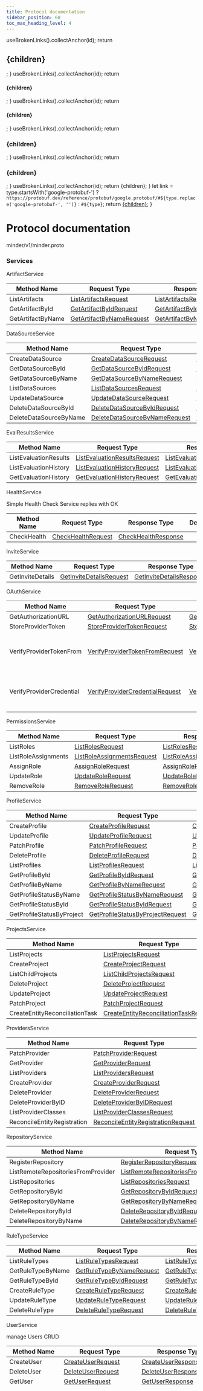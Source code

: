 ```yaml
---
title: Protocol documentation
sidebar_position: 60
toc_max_heading_level: 4
---
```



  useBrokenLinks().collectAnchor(id);
  return <h2 id={id} name={id}>{children}</h2>;
}
  useBrokenLinks().collectAnchor(id);
  return <h4 id={id} name={id}>{children}</h4>;
}
  useBrokenLinks().collectAnchor(id);
  return <h4 id={id} name={id}>{children}</h4>;
}
  useBrokenLinks().collectAnchor(id);
  return <h3 id={id} name={id}>{children}</h3>;
}
  useBrokenLinks().collectAnchor(id);
  return <h3 id={id} name={id}>{children}</h3>;
}
  useBrokenLinks().collectAnchor(id);
  return <a id={id} name={id}>{children}</a>;
}
  let link = type.startsWith('google-protobuf-') ?
    `https://protobuf.dev/reference/protobuf/google.protobuf/#${type.replace('google-protobuf-', '')}` :
    `#${type}`;
  return <a href={link}>{children}</a>;
}


# Protocol documentation
<a id="top"></a>




<File id="minder_v1_minder-proto">minder/v1/minder.proto</File>


### Services


<Service id="minder-v1-ArtifactService">ArtifactService</Service>



| Method Name | Request Type | Response Type | Description |
| ----------- | ------------ | ------------- | ------------|
| ListArtifacts | [ListArtifactsRequest](#minder-v1-ListArtifactsRequest) | [ListArtifactsResponse](#minder-v1-ListArtifactsResponse) |  |
| GetArtifactById | [GetArtifactByIdRequest](#minder-v1-GetArtifactByIdRequest) | [GetArtifactByIdResponse](#minder-v1-GetArtifactByIdResponse) |  |
| GetArtifactByName | [GetArtifactByNameRequest](#minder-v1-GetArtifactByNameRequest) | [GetArtifactByNameResponse](#minder-v1-GetArtifactByNameResponse) |  |



<Service id="minder-v1-DataSourceService">DataSourceService</Service>



| Method Name | Request Type | Response Type | Description |
| ----------- | ------------ | ------------- | ------------|
| CreateDataSource | [CreateDataSourceRequest](#minder-v1-CreateDataSourceRequest) | [CreateDataSourceResponse](#minder-v1-CreateDataSourceResponse) |  |
| GetDataSourceById | [GetDataSourceByIdRequest](#minder-v1-GetDataSourceByIdRequest) | [GetDataSourceByIdResponse](#minder-v1-GetDataSourceByIdResponse) |  |
| GetDataSourceByName | [GetDataSourceByNameRequest](#minder-v1-GetDataSourceByNameRequest) | [GetDataSourceByNameResponse](#minder-v1-GetDataSourceByNameResponse) |  |
| ListDataSources | [ListDataSourcesRequest](#minder-v1-ListDataSourcesRequest) | [ListDataSourcesResponse](#minder-v1-ListDataSourcesResponse) |  |
| UpdateDataSource | [UpdateDataSourceRequest](#minder-v1-UpdateDataSourceRequest) | [UpdateDataSourceResponse](#minder-v1-UpdateDataSourceResponse) |  |
| DeleteDataSourceById | [DeleteDataSourceByIdRequest](#minder-v1-DeleteDataSourceByIdRequest) | [DeleteDataSourceByIdResponse](#minder-v1-DeleteDataSourceByIdResponse) |  |
| DeleteDataSourceByName | [DeleteDataSourceByNameRequest](#minder-v1-DeleteDataSourceByNameRequest) | [DeleteDataSourceByNameResponse](#minder-v1-DeleteDataSourceByNameResponse) |  |



<Service id="minder-v1-EvalResultsService">EvalResultsService</Service>



| Method Name | Request Type | Response Type | Description |
| ----------- | ------------ | ------------- | ------------|
| ListEvaluationResults | [ListEvaluationResultsRequest](#minder-v1-ListEvaluationResultsRequest) | [ListEvaluationResultsResponse](#minder-v1-ListEvaluationResultsResponse) |  |
| ListEvaluationHistory | [ListEvaluationHistoryRequest](#minder-v1-ListEvaluationHistoryRequest) | [ListEvaluationHistoryResponse](#minder-v1-ListEvaluationHistoryResponse) |  |
| GetEvaluationHistory | [GetEvaluationHistoryRequest](#minder-v1-GetEvaluationHistoryRequest) | [GetEvaluationHistoryResponse](#minder-v1-GetEvaluationHistoryResponse) |  |



<Service id="minder-v1-HealthService">HealthService</Service>

Simple Health Check Service
replies with OK

| Method Name | Request Type | Response Type | Description |
| ----------- | ------------ | ------------- | ------------|
| CheckHealth | [CheckHealthRequest](#minder-v1-CheckHealthRequest) | [CheckHealthResponse](#minder-v1-CheckHealthResponse) |  |



<Service id="minder-v1-InviteService">InviteService</Service>



| Method Name | Request Type | Response Type | Description |
| ----------- | ------------ | ------------- | ------------|
| GetInviteDetails | [GetInviteDetailsRequest](#minder-v1-GetInviteDetailsRequest) | [GetInviteDetailsResponse](#minder-v1-GetInviteDetailsResponse) |  |



<Service id="minder-v1-OAuthService">OAuthService</Service>



| Method Name | Request Type | Response Type | Description |
| ----------- | ------------ | ------------- | ------------|
| GetAuthorizationURL | [GetAuthorizationURLRequest](#minder-v1-GetAuthorizationURLRequest) | [GetAuthorizationURLResponse](#minder-v1-GetAuthorizationURLResponse) |  |
| StoreProviderToken | [StoreProviderTokenRequest](#minder-v1-StoreProviderTokenRequest) | [StoreProviderTokenResponse](#minder-v1-StoreProviderTokenResponse) |  |
| VerifyProviderTokenFrom | [VerifyProviderTokenFromRequest](#minder-v1-VerifyProviderTokenFromRequest) | [VerifyProviderTokenFromResponse](#minder-v1-VerifyProviderTokenFromResponse) | VerifyProviderTokenFrom verifies that a token has been created for a provider since given timestamp |
| VerifyProviderCredential | [VerifyProviderCredentialRequest](#minder-v1-VerifyProviderCredentialRequest) | [VerifyProviderCredentialResponse](#minder-v1-VerifyProviderCredentialResponse) | VerifyProviderCredential verifies that a credential has been created matching the enrollment nonce |



<Service id="minder-v1-PermissionsService">PermissionsService</Service>



| Method Name | Request Type | Response Type | Description |
| ----------- | ------------ | ------------- | ------------|
| ListRoles | [ListRolesRequest](#minder-v1-ListRolesRequest) | [ListRolesResponse](#minder-v1-ListRolesResponse) |  |
| ListRoleAssignments | [ListRoleAssignmentsRequest](#minder-v1-ListRoleAssignmentsRequest) | [ListRoleAssignmentsResponse](#minder-v1-ListRoleAssignmentsResponse) |  |
| AssignRole | [AssignRoleRequest](#minder-v1-AssignRoleRequest) | [AssignRoleResponse](#minder-v1-AssignRoleResponse) |  |
| UpdateRole | [UpdateRoleRequest](#minder-v1-UpdateRoleRequest) | [UpdateRoleResponse](#minder-v1-UpdateRoleResponse) |  |
| RemoveRole | [RemoveRoleRequest](#minder-v1-RemoveRoleRequest) | [RemoveRoleResponse](#minder-v1-RemoveRoleResponse) |  |



<Service id="minder-v1-ProfileService">ProfileService</Service>



| Method Name | Request Type | Response Type | Description |
| ----------- | ------------ | ------------- | ------------|
| CreateProfile | [CreateProfileRequest](#minder-v1-CreateProfileRequest) | [CreateProfileResponse](#minder-v1-CreateProfileResponse) |  |
| UpdateProfile | [UpdateProfileRequest](#minder-v1-UpdateProfileRequest) | [UpdateProfileResponse](#minder-v1-UpdateProfileResponse) |  |
| PatchProfile | [PatchProfileRequest](#minder-v1-PatchProfileRequest) | [PatchProfileResponse](#minder-v1-PatchProfileResponse) |  |
| DeleteProfile | [DeleteProfileRequest](#minder-v1-DeleteProfileRequest) | [DeleteProfileResponse](#minder-v1-DeleteProfileResponse) |  |
| ListProfiles | [ListProfilesRequest](#minder-v1-ListProfilesRequest) | [ListProfilesResponse](#minder-v1-ListProfilesResponse) |  |
| GetProfileById | [GetProfileByIdRequest](#minder-v1-GetProfileByIdRequest) | [GetProfileByIdResponse](#minder-v1-GetProfileByIdResponse) |  |
| GetProfileByName | [GetProfileByNameRequest](#minder-v1-GetProfileByNameRequest) | [GetProfileByNameResponse](#minder-v1-GetProfileByNameResponse) |  |
| GetProfileStatusByName | [GetProfileStatusByNameRequest](#minder-v1-GetProfileStatusByNameRequest) | [GetProfileStatusByNameResponse](#minder-v1-GetProfileStatusByNameResponse) |  |
| GetProfileStatusById | [GetProfileStatusByIdRequest](#minder-v1-GetProfileStatusByIdRequest) | [GetProfileStatusByIdResponse](#minder-v1-GetProfileStatusByIdResponse) |  |
| GetProfileStatusByProject | [GetProfileStatusByProjectRequest](#minder-v1-GetProfileStatusByProjectRequest) | [GetProfileStatusByProjectResponse](#minder-v1-GetProfileStatusByProjectResponse) |  |



<Service id="minder-v1-ProjectsService">ProjectsService</Service>



| Method Name | Request Type | Response Type | Description |
| ----------- | ------------ | ------------- | ------------|
| ListProjects | [ListProjectsRequest](#minder-v1-ListProjectsRequest) | [ListProjectsResponse](#minder-v1-ListProjectsResponse) |  |
| CreateProject | [CreateProjectRequest](#minder-v1-CreateProjectRequest) | [CreateProjectResponse](#minder-v1-CreateProjectResponse) |  |
| ListChildProjects | [ListChildProjectsRequest](#minder-v1-ListChildProjectsRequest) | [ListChildProjectsResponse](#minder-v1-ListChildProjectsResponse) |  |
| DeleteProject | [DeleteProjectRequest](#minder-v1-DeleteProjectRequest) | [DeleteProjectResponse](#minder-v1-DeleteProjectResponse) |  |
| UpdateProject | [UpdateProjectRequest](#minder-v1-UpdateProjectRequest) | [UpdateProjectResponse](#minder-v1-UpdateProjectResponse) |  |
| PatchProject | [PatchProjectRequest](#minder-v1-PatchProjectRequest) | [PatchProjectResponse](#minder-v1-PatchProjectResponse) |  |
| CreateEntityReconciliationTask | [CreateEntityReconciliationTaskRequest](#minder-v1-CreateEntityReconciliationTaskRequest) | [CreateEntityReconciliationTaskResponse](#minder-v1-CreateEntityReconciliationTaskResponse) |  |



<Service id="minder-v1-ProvidersService">ProvidersService</Service>



| Method Name | Request Type | Response Type | Description |
| ----------- | ------------ | ------------- | ------------|
| PatchProvider | [PatchProviderRequest](#minder-v1-PatchProviderRequest) | [PatchProviderResponse](#minder-v1-PatchProviderResponse) |  |
| GetProvider | [GetProviderRequest](#minder-v1-GetProviderRequest) | [GetProviderResponse](#minder-v1-GetProviderResponse) |  |
| ListProviders | [ListProvidersRequest](#minder-v1-ListProvidersRequest) | [ListProvidersResponse](#minder-v1-ListProvidersResponse) |  |
| CreateProvider | [CreateProviderRequest](#minder-v1-CreateProviderRequest) | [CreateProviderResponse](#minder-v1-CreateProviderResponse) |  |
| DeleteProvider | [DeleteProviderRequest](#minder-v1-DeleteProviderRequest) | [DeleteProviderResponse](#minder-v1-DeleteProviderResponse) |  |
| DeleteProviderByID | [DeleteProviderByIDRequest](#minder-v1-DeleteProviderByIDRequest) | [DeleteProviderByIDResponse](#minder-v1-DeleteProviderByIDResponse) |  |
| ListProviderClasses | [ListProviderClassesRequest](#minder-v1-ListProviderClassesRequest) | [ListProviderClassesResponse](#minder-v1-ListProviderClassesResponse) |  |
| ReconcileEntityRegistration | [ReconcileEntityRegistrationRequest](#minder-v1-ReconcileEntityRegistrationRequest) | [ReconcileEntityRegistrationResponse](#minder-v1-ReconcileEntityRegistrationResponse) |  |



<Service id="minder-v1-RepositoryService">RepositoryService</Service>



| Method Name | Request Type | Response Type | Description |
| ----------- | ------------ | ------------- | ------------|
| RegisterRepository | [RegisterRepositoryRequest](#minder-v1-RegisterRepositoryRequest) | [RegisterRepositoryResponse](#minder-v1-RegisterRepositoryResponse) |  |
| ListRemoteRepositoriesFromProvider | [ListRemoteRepositoriesFromProviderRequest](#minder-v1-ListRemoteRepositoriesFromProviderRequest) | [ListRemoteRepositoriesFromProviderResponse](#minder-v1-ListRemoteRepositoriesFromProviderResponse) |  |
| ListRepositories | [ListRepositoriesRequest](#minder-v1-ListRepositoriesRequest) | [ListRepositoriesResponse](#minder-v1-ListRepositoriesResponse) |  |
| GetRepositoryById | [GetRepositoryByIdRequest](#minder-v1-GetRepositoryByIdRequest) | [GetRepositoryByIdResponse](#minder-v1-GetRepositoryByIdResponse) |  |
| GetRepositoryByName | [GetRepositoryByNameRequest](#minder-v1-GetRepositoryByNameRequest) | [GetRepositoryByNameResponse](#minder-v1-GetRepositoryByNameResponse) |  |
| DeleteRepositoryById | [DeleteRepositoryByIdRequest](#minder-v1-DeleteRepositoryByIdRequest) | [DeleteRepositoryByIdResponse](#minder-v1-DeleteRepositoryByIdResponse) |  |
| DeleteRepositoryByName | [DeleteRepositoryByNameRequest](#minder-v1-DeleteRepositoryByNameRequest) | [DeleteRepositoryByNameResponse](#minder-v1-DeleteRepositoryByNameResponse) |  |



<Service id="minder-v1-RuleTypeService">RuleTypeService</Service>



| Method Name | Request Type | Response Type | Description |
| ----------- | ------------ | ------------- | ------------|
| ListRuleTypes | [ListRuleTypesRequest](#minder-v1-ListRuleTypesRequest) | [ListRuleTypesResponse](#minder-v1-ListRuleTypesResponse) |  |
| GetRuleTypeByName | [GetRuleTypeByNameRequest](#minder-v1-GetRuleTypeByNameRequest) | [GetRuleTypeByNameResponse](#minder-v1-GetRuleTypeByNameResponse) |  |
| GetRuleTypeById | [GetRuleTypeByIdRequest](#minder-v1-GetRuleTypeByIdRequest) | [GetRuleTypeByIdResponse](#minder-v1-GetRuleTypeByIdResponse) |  |
| CreateRuleType | [CreateRuleTypeRequest](#minder-v1-CreateRuleTypeRequest) | [CreateRuleTypeResponse](#minder-v1-CreateRuleTypeResponse) |  |
| UpdateRuleType | [UpdateRuleTypeRequest](#minder-v1-UpdateRuleTypeRequest) | [UpdateRuleTypeResponse](#minder-v1-UpdateRuleTypeResponse) |  |
| DeleteRuleType | [DeleteRuleTypeRequest](#minder-v1-DeleteRuleTypeRequest) | [DeleteRuleTypeResponse](#minder-v1-DeleteRuleTypeResponse) |  |



<Service id="minder-v1-UserService">UserService</Service>

manage Users CRUD

| Method Name | Request Type | Response Type | Description |
| ----------- | ------------ | ------------- | ------------|
| CreateUser | [CreateUserRequest](#minder-v1-CreateUserRequest) | [CreateUserResponse](#minder-v1-CreateUserResponse) |  |
| DeleteUser | [DeleteUserRequest](#minder-v1-DeleteUserRequest) | [DeleteUserResponse](#minder-v1-DeleteUserResponse) |  |
| GetUser | [GetUserRequest](#minder-v1-GetUserRequest) | [GetUserResponse](#minder-v1-GetUserResponse) |  |
| ListInvitations | [ListInvitationsRequest](#minder-v1-ListInvitationsRequest) | [ListInvitationsResponse](#minder-v1-ListInvitationsResponse) | ListInvitations returns a list of invitations for the user based on the user's registered email address.  Note that a user who receives an invitation code may still accept the invitation even if the code was directed to a different email address.  This is because understanding the routing of email messages is beyond the scope of Minder.  This API endpoint may be called without the logged-in user previously having called `CreateUser`. |
| ResolveInvitation | [ResolveInvitationRequest](#minder-v1-ResolveInvitationRequest) | [ResolveInvitationResponse](#minder-v1-ResolveInvitationResponse) | ResolveInvitation allows a user to accept or decline an invitation to a project given the code for the invitation. A user may call ResolveInvitation to accept or decline an invitation even if they have not called CreateUser.  If a user accepts an invitation via this call before calling CreateUser, a Minder user record will be created, but no additional projects will be created (unlike CreateUser, which will also create a default project). |


### Messages


<Message id="minder-v1-Artifact">Artifact</Message>




| Field | Type | Label | Description |
| ----- | ---- | ----- | ----------- |
| artifact_pk | <TypeLink type="string">string</TypeLink> |  |  |
| owner | <TypeLink type="string">string</TypeLink> |  | owner is the artifact owner. This is optional. |
| name | <TypeLink type="string">string</TypeLink> |  |  |
| type | <TypeLink type="string">string</TypeLink> |  |  |
| visibility | <TypeLink type="string">string</TypeLink> |  |  |
| repository | <TypeLink type="string">string</TypeLink> |  | repository is the repository the artifact originated from. This is optional. |
| versions | <TypeLink type="minder-v1-ArtifactVersion">ArtifactVersion</TypeLink> | repeated |  |
| created_at | <TypeLink type="google-protobuf-Timestamp">google.protobuf.Timestamp</TypeLink> |  |  |
| context | <TypeLink type="minder-v1-Context">Context</TypeLink> |  |  |



<Message id="minder-v1-ArtifactType">ArtifactType</Message>

ArtifactType defines the artifact data evaluation.



<Message id="minder-v1-ArtifactVersion">ArtifactVersion</Message>

ArtifactVersion is a version of an artifact.
This is currently not populated in any requests or responses.


| Field | Type | Label | Description |
| ----- | ---- | ----- | ----------- |
| version_id | <TypeLink type="int64">int64</TypeLink> |  |  |
| tags | <TypeLink type="string">string</TypeLink> | repeated |  |
| sha | <TypeLink type="string">string</TypeLink> |  |  |
| created_at | <TypeLink type="google-protobuf-Timestamp">google.protobuf.Timestamp</TypeLink> |  |  |



<Message id="minder-v1-AssignRoleRequest">AssignRoleRequest</Message>




| Field | Type | Label | Description |
| ----- | ---- | ----- | ----------- |
| context | <TypeLink type="minder-v1-Context">Context</TypeLink> |  | context is the context in which the role assignment is evaluated. |
| role_assignment | <TypeLink type="minder-v1-RoleAssignment">RoleAssignment</TypeLink> |  | role_assignment is the role assignment to be created. |



<Message id="minder-v1-AssignRoleResponse">AssignRoleResponse</Message>




| Field | Type | Label | Description |
| ----- | ---- | ----- | ----------- |
| role_assignment | <TypeLink type="minder-v1-RoleAssignment">RoleAssignment</TypeLink> |  | role_assignment is the role assignment that was created. This is optional. |
| invitation | <TypeLink type="minder-v1-Invitation">Invitation</TypeLink> |  | invitation contains the details of the invitation for the assigned user to join the project if the user is not already a member. This is optional. |



<Message id="minder-v1-AuthorizationParams">AuthorizationParams</Message>




| Field | Type | Label | Description |
| ----- | ---- | ----- | ----------- |
| authorization_url | <TypeLink type="string">string</TypeLink> |  | authorization_url is an external URL to use to authorize the provider. |



<Message id="minder-v1-AutoRegistration">AutoRegistration</Message>

AutoRegistration is the configuration for auto-registering entities.
When nothing is set, it means that auto-registration is disabled. There is no difference between disabled
and undefined so for the "let's not auto-register anything" case we'd just let the repeated string empty


| Field | Type | Label | Description |
| ----- | ---- | ----- | ----------- |
| entities | <TypeLink type="minder-v1-AutoRegistration-EntitiesEntry">AutoRegistration.EntitiesEntry</TypeLink> | repeated | enabled is the list of entities that are enabled for auto-registration. |



<Message id="minder-v1-AutoRegistration-EntitiesEntry">AutoRegistration.EntitiesEntry</Message>




| Field | Type | Label | Description |
| ----- | ---- | ----- | ----------- |
| key | <TypeLink type="string">string</TypeLink> |  |  |
| value | <TypeLink type="minder-v1-EntityAutoRegistrationConfig">EntityAutoRegistrationConfig</TypeLink> |  |  |



<Message id="minder-v1-Build">Build</Message>





<Message id="minder-v1-BuiltinType">BuiltinType</Message>

BuiltinType defines the builtin data evaluation.


| Field | Type | Label | Description |
| ----- | ---- | ----- | ----------- |
| method | <TypeLink type="string">string</TypeLink> |  |  |



<Message id="minder-v1-CheckHealthRequest">CheckHealthRequest</Message>





<Message id="minder-v1-CheckHealthResponse">CheckHealthResponse</Message>




| Field | Type | Label | Description |
| ----- | ---- | ----- | ----------- |
| status | <TypeLink type="string">string</TypeLink> |  |  |



<Message id="minder-v1-Context">Context</Message>

Context defines the context in which a rule is evaluated.
this normally refers to a combination of the provider, organization and project.

Removing the 'optional' keyword from the following two fields below will break
buf compatibility checks.


| Field | Type | Label | Description |
| ----- | ---- | ----- | ----------- |
| provider | <TypeLink type="string">string</TypeLink> | optional | name of the provider |
| project | <TypeLink type="string">string</TypeLink> | optional | ID of the project. If empty or unset, will select the user's default project if they only have one project. |
| retired_organization | <TypeLink type="string">string</TypeLink> | optional |  |



<Message id="minder-v1-ContextV2">ContextV2</Message>

ContextV2 defines the context in which a rule is evaluated.


| Field | Type | Label | Description |
| ----- | ---- | ----- | ----------- |
| project_id | <TypeLink type="string">string</TypeLink> |  | project is the project ID. If empty or unset, will select the user's default project if they only have one project. |
| provider | <TypeLink type="string">string</TypeLink> |  | name of the provider. Set to empty string when not applicable. |



<Message id="minder-v1-CreateDataSourceRequest">CreateDataSourceRequest</Message>

DataSource service


| Field | Type | Label | Description |
| ----- | ---- | ----- | ----------- |
| data_source | <TypeLink type="minder-v1-DataSource">DataSource</TypeLink> |  |  |



<Message id="minder-v1-CreateDataSourceResponse">CreateDataSourceResponse</Message>




| Field | Type | Label | Description |
| ----- | ---- | ----- | ----------- |
| data_source | <TypeLink type="minder-v1-DataSource">DataSource</TypeLink> |  |  |



<Message id="minder-v1-CreateEntityReconciliationTaskRequest">CreateEntityReconciliationTaskRequest</Message>




| Field | Type | Label | Description |
| ----- | ---- | ----- | ----------- |
| entity | <TypeLink type="minder-v1-EntityTypedId">EntityTypedId</TypeLink> |  | entity is the entity to be reconciled. |
| context | <TypeLink type="minder-v1-Context">Context</TypeLink> |  | context is the context in which the entity reconciliation task is created. |



<Message id="minder-v1-CreateEntityReconciliationTaskResponse">CreateEntityReconciliationTaskResponse</Message>





<Message id="minder-v1-CreateProfileRequest">CreateProfileRequest</Message>

Profile service


| Field | Type | Label | Description |
| ----- | ---- | ----- | ----------- |
| profile | <TypeLink type="minder-v1-Profile">Profile</TypeLink> |  |  |



<Message id="minder-v1-CreateProfileResponse">CreateProfileResponse</Message>




| Field | Type | Label | Description |
| ----- | ---- | ----- | ----------- |
| profile | <TypeLink type="minder-v1-Profile">Profile</TypeLink> |  |  |



<Message id="minder-v1-CreateProjectRequest">CreateProjectRequest</Message>




| Field | Type | Label | Description |
| ----- | ---- | ----- | ----------- |
| context | <TypeLink type="minder-v1-Context">Context</TypeLink> |  | context is the context in which the project is created. |
| name | <TypeLink type="string">string</TypeLink> |  | name is the name of the project to create. |



<Message id="minder-v1-CreateProjectResponse">CreateProjectResponse</Message>




| Field | Type | Label | Description |
| ----- | ---- | ----- | ----------- |
| project | <TypeLink type="minder-v1-Project">Project</TypeLink> |  | project is the project that was created. |



<Message id="minder-v1-CreateProviderRequest">CreateProviderRequest</Message>




| Field | Type | Label | Description |
| ----- | ---- | ----- | ----------- |
| context | <TypeLink type="minder-v1-Context">Context</TypeLink> |  | context is the context in which the provider is created. |
| provider | <TypeLink type="minder-v1-Provider">Provider</TypeLink> |  | provider is the provider to be created. |



<Message id="minder-v1-CreateProviderResponse">CreateProviderResponse</Message>




| Field | Type | Label | Description |
| ----- | ---- | ----- | ----------- |
| provider | <TypeLink type="minder-v1-Provider">Provider</TypeLink> |  | provider is the provider that was created. |
| authorization | <TypeLink type="minder-v1-AuthorizationParams">AuthorizationParams</TypeLink> |  | authorization provides additional authorization information needed to complete the initialization of the provider. |



<Message id="minder-v1-CreateRuleTypeRequest">CreateRuleTypeRequest</Message>

CreateRuleTypeRequest is the request to create a rule type.


| Field | Type | Label | Description |
| ----- | ---- | ----- | ----------- |
| rule_type | <TypeLink type="minder-v1-RuleType">RuleType</TypeLink> |  | rule_type is the rule type to be created. |



<Message id="minder-v1-CreateRuleTypeResponse">CreateRuleTypeResponse</Message>

CreateRuleTypeResponse is the response to create a rule type.


| Field | Type | Label | Description |
| ----- | ---- | ----- | ----------- |
| rule_type | <TypeLink type="minder-v1-RuleType">RuleType</TypeLink> |  | rule_type is the rule type that was created. |



<Message id="minder-v1-CreateUserRequest">CreateUserRequest</Message>

User service



<Message id="minder-v1-CreateUserResponse">CreateUserResponse</Message>




| Field | Type | Label | Description |
| ----- | ---- | ----- | ----------- |
| id | <TypeLink type="int32">int32</TypeLink> |  |  |
| organization_id | <TypeLink type="string">string</TypeLink> |  | **Deprecated.**  |
| organizatio_name | <TypeLink type="string">string</TypeLink> |  | **Deprecated.**  |
| project_id | <TypeLink type="string">string</TypeLink> |  |  |
| project_name | <TypeLink type="string">string</TypeLink> |  |  |
| identity_subject | <TypeLink type="string">string</TypeLink> |  |  |
| created_at | <TypeLink type="google-protobuf-Timestamp">google.protobuf.Timestamp</TypeLink> |  |  |
| context | <TypeLink type="minder-v1-Context">Context</TypeLink> |  | **Deprecated.**  |



<Message id="minder-v1-Cursor">Cursor</Message>

Cursor message to be used in request messages. Its purpose is to
allow clients to specify the subset of records to retrieve by means
of index within a collection, along with the number of items to
retrieve.


| Field | Type | Label | Description |
| ----- | ---- | ----- | ----------- |
| cursor | <TypeLink type="string">string</TypeLink> |  | cursor is the index to start from within the collection being retrieved. It's an opaque payload specified and interpreted on an per-rpc basis. An empty string is used to indicate the first item in the collection. |
| size | <TypeLink type="uint32">uint32</TypeLink> |  | size is the number of items to retrieve from the collection. 0 uses a server-defined default. |



<Message id="minder-v1-CursorPage">CursorPage</Message>

CursorPage message used in response messages. Its purpose is to
send to clients links pointing to next and/or previous collection
subsets with respect to the one containing this struct.


| Field | Type | Label | Description |
| ----- | ---- | ----- | ----------- |
| total_records | <TypeLink type="uint32">uint32</TypeLink> |  | Total number of records matching the request. This is optional. |
| next | <TypeLink type="minder-v1-Cursor">Cursor</TypeLink> |  | Cursor pointing to retrieve results logically placed after the ones shipped with the message containing this struct. This is optional. |
| prev | <TypeLink type="minder-v1-Cursor">Cursor</TypeLink> |  | Cursor pointing to retrieve results logically placed before the ones shipped with the message containing this struct. This is optional. |



<Message id="minder-v1-DataSource">DataSource</Message>

DataSource is a Data source instance. Data sources represent
external integrations that enrich the data in Minder, but do not
have explicit lifecycle objects (entities).  Integrations which
create entities are called Providers.


| Field | Type | Label | Description |
| ----- | ---- | ----- | ----------- |
| version | <TypeLink type="string">string</TypeLink> |  | version is the version of the data source API. |
| type | <TypeLink type="string">string</TypeLink> |  | type is the data source type |
| context | <TypeLink type="minder-v1-ContextV2">ContextV2</TypeLink> |  | context is the context in which the data source is evaluated. Note that in this case we only need the project in the context, since data sources are not provider-specific. |
| name | <TypeLink type="string">string</TypeLink> |  | name is the name of the data source. Note that this is unique within a project hierarchy. Names must be lowercase and can only contain letters, numbers, hyphens, and underscores. |
| id | <TypeLink type="string">string</TypeLink> |  | id is the unique identifier of the data source. |
| structured | <TypeLink type="minder-v1-StructDataSource">StructDataSource</TypeLink> |  | structured is the structired data - data source. |
| rest | <TypeLink type="minder-v1-RestDataSource">RestDataSource</TypeLink> |  | rest is the REST data source driver. |



<Message id="minder-v1-DataSourceReference">DataSourceReference</Message>

DataSourceReference is a reference to a data source.
Note that for a resource to refer to a data source the data source must
be available in the same project hierarchy.


| Field | Type | Label | Description |
| ----- | ---- | ----- | ----------- |
| name | <TypeLink type="string">string</TypeLink> |  | name is the name of the data source within the project hierarchy. |
| alias | <TypeLink type="string">string</TypeLink> |  | alias is the alias used to refer to the data source in the rule definition. If left unset, it will default to the name of the data source. |



<Message id="minder-v1-DeleteDataSourceByIdRequest">DeleteDataSourceByIdRequest</Message>




| Field | Type | Label | Description |
| ----- | ---- | ----- | ----------- |
| context | <TypeLink type="minder-v1-ContextV2">ContextV2</TypeLink> |  |  |
| id | <TypeLink type="string">string</TypeLink> |  |  |



<Message id="minder-v1-DeleteDataSourceByIdResponse">DeleteDataSourceByIdResponse</Message>




| Field | Type | Label | Description |
| ----- | ---- | ----- | ----------- |
| id | <TypeLink type="string">string</TypeLink> |  |  |



<Message id="minder-v1-DeleteDataSourceByNameRequest">DeleteDataSourceByNameRequest</Message>




| Field | Type | Label | Description |
| ----- | ---- | ----- | ----------- |
| context | <TypeLink type="minder-v1-ContextV2">ContextV2</TypeLink> |  |  |
| name | <TypeLink type="string">string</TypeLink> |  |  |



<Message id="minder-v1-DeleteDataSourceByNameResponse">DeleteDataSourceByNameResponse</Message>




| Field | Type | Label | Description |
| ----- | ---- | ----- | ----------- |
| name | <TypeLink type="string">string</TypeLink> |  |  |



<Message id="minder-v1-DeleteProfileRequest">DeleteProfileRequest</Message>




| Field | Type | Label | Description |
| ----- | ---- | ----- | ----------- |
| context | <TypeLink type="minder-v1-Context">Context</TypeLink> |  | context is the context in which the rule type is evaluated. |
| id | <TypeLink type="string">string</TypeLink> |  | id is the id of the profile to delete |



<Message id="minder-v1-DeleteProfileResponse">DeleteProfileResponse</Message>





<Message id="minder-v1-DeleteProjectRequest">DeleteProjectRequest</Message>




| Field | Type | Label | Description |
| ----- | ---- | ----- | ----------- |
| context | <TypeLink type="minder-v1-Context">Context</TypeLink> |  | context is the context in which the project is deleted. |



<Message id="minder-v1-DeleteProjectResponse">DeleteProjectResponse</Message>




| Field | Type | Label | Description |
| ----- | ---- | ----- | ----------- |
| project_id | <TypeLink type="string">string</TypeLink> |  | project_id is the id of the project that was deleted. |



<Message id="minder-v1-DeleteProviderByIDRequest">DeleteProviderByIDRequest</Message>




| Field | Type | Label | Description |
| ----- | ---- | ----- | ----------- |
| context | <TypeLink type="minder-v1-Context">Context</TypeLink> |  | context is the context in which the provider is deleted. Only the project is required in this context. |
| id | <TypeLink type="string">string</TypeLink> |  | id is the id of the provider to delete |



<Message id="minder-v1-DeleteProviderByIDResponse">DeleteProviderByIDResponse</Message>




| Field | Type | Label | Description |
| ----- | ---- | ----- | ----------- |
| id | <TypeLink type="string">string</TypeLink> |  | id is the id of the provider that was deleted |



<Message id="minder-v1-DeleteProviderRequest">DeleteProviderRequest</Message>




| Field | Type | Label | Description |
| ----- | ---- | ----- | ----------- |
| context | <TypeLink type="minder-v1-Context">Context</TypeLink> |  | context is the context in which the provider is deleted. Both project and provider are required in this context. |



<Message id="minder-v1-DeleteProviderResponse">DeleteProviderResponse</Message>




| Field | Type | Label | Description |
| ----- | ---- | ----- | ----------- |
| name | <TypeLink type="string">string</TypeLink> |  | name is the name of the provider that was deleted |



<Message id="minder-v1-DeleteRepositoryByIdRequest">DeleteRepositoryByIdRequest</Message>




| Field | Type | Label | Description |
| ----- | ---- | ----- | ----------- |
| repository_id | <TypeLink type="string">string</TypeLink> |  |  |
| context | <TypeLink type="minder-v1-Context">Context</TypeLink> |  |  |



<Message id="minder-v1-DeleteRepositoryByIdResponse">DeleteRepositoryByIdResponse</Message>




| Field | Type | Label | Description |
| ----- | ---- | ----- | ----------- |
| repository_id | <TypeLink type="string">string</TypeLink> |  |  |



<Message id="minder-v1-DeleteRepositoryByNameRequest">DeleteRepositoryByNameRequest</Message>




| Field | Type | Label | Description |
| ----- | ---- | ----- | ----------- |
| provider | <TypeLink type="string">string</TypeLink> |  | **Deprecated.**  |
| name | <TypeLink type="string">string</TypeLink> |  |  |
| context | <TypeLink type="minder-v1-Context">Context</TypeLink> |  |  |



<Message id="minder-v1-DeleteRepositoryByNameResponse">DeleteRepositoryByNameResponse</Message>




| Field | Type | Label | Description |
| ----- | ---- | ----- | ----------- |
| name | <TypeLink type="string">string</TypeLink> |  |  |



<Message id="minder-v1-DeleteRuleTypeRequest">DeleteRuleTypeRequest</Message>

DeleteRuleTypeRequest is the request to delete a rule type.


| Field | Type | Label | Description |
| ----- | ---- | ----- | ----------- |
| context | <TypeLink type="minder-v1-Context">Context</TypeLink> |  | context is the context in which the rule type is evaluated. |
| id | <TypeLink type="string">string</TypeLink> |  | id is the id of the rule type to be deleted. |



<Message id="minder-v1-DeleteRuleTypeResponse">DeleteRuleTypeResponse</Message>

DeleteRuleTypeResponse is the response to delete a rule type.



<Message id="minder-v1-DeleteUserRequest">DeleteUserRequest</Message>





<Message id="minder-v1-DeleteUserResponse">DeleteUserResponse</Message>





<Message id="minder-v1-DepsType">DepsType</Message>

DepsType defines the "deps" ingester which can extract depndencies in protobom
format for rule evaluation.


| Field | Type | Label | Description |
| ----- | ---- | ----- | ----------- |
| repo | <TypeLink type="minder-v1-DepsType-RepoConfigs">DepsType.RepoConfigs</TypeLink> |  |  |
| pr | <TypeLink type="minder-v1-DepsType-PullRequestConfigs">DepsType.PullRequestConfigs</TypeLink> |  |  |



<Message id="minder-v1-DepsType-PullRequestConfigs">DepsType.PullRequestConfigs</Message>




| Field | Type | Label | Description |
| ----- | ---- | ----- | ----------- |
| filter | <TypeLink type="string">string</TypeLink> |  | filter is the filter to apply to the PRs. The default value is "NEW_AND_UPDATED". |



<Message id="minder-v1-DepsType-RepoConfigs">DepsType.RepoConfigs</Message>

branch is the branch of the git repository, when applied to repository entities.
Has no meaning or effect on other entity types.


| Field | Type | Label | Description |
| ----- | ---- | ----- | ----------- |
| branch | <TypeLink type="string">string</TypeLink> |  |  |



<Message id="minder-v1-DiffType">DiffType</Message>

DiffType defines the diff data ingester.


| Field | Type | Label | Description |
| ----- | ---- | ----- | ----------- |
| ecosystems | <TypeLink type="minder-v1-DiffType-Ecosystem">DiffType.Ecosystem</TypeLink> | repeated | ecosystems is the list of ecosystems to be used for the "dep" diff type. |
| type | <TypeLink type="string">string</TypeLink> |  | type is the type of diff ingestor to use. The default is "dep" which will leverage the ecosystems array. |



<Message id="minder-v1-DiffType-Ecosystem">DiffType.Ecosystem</Message>




| Field | Type | Label | Description |
| ----- | ---- | ----- | ----------- |
| name | <TypeLink type="string">string</TypeLink> |  | name is the name of the ecosystem. |
| depfile | <TypeLink type="string">string</TypeLink> |  | depfile is the file that contains the dependencies for this ecosystem |



<Message id="minder-v1-DockerHubProviderConfig">DockerHubProviderConfig</Message>

DockerHubProviderConfig contains the configuration for the DockerHub provider.

Namespace: is the namespace for the DockerHub provider.


| Field | Type | Label | Description |
| ----- | ---- | ----- | ----------- |
| namespace | <TypeLink type="string">string</TypeLink> | optional | namespace is the namespace for the DockerHub provider. |



<Message id="minder-v1-EntityAutoRegistrationConfig">EntityAutoRegistrationConfig</Message>




| Field | Type | Label | Description |
| ----- | ---- | ----- | ----------- |
| enabled | <TypeLink type="bool">bool</TypeLink> | optional |  |



<Message id="minder-v1-EntityInstance">EntityInstance</Message>

used for parsing resources in ruletypes


| Field | Type | Label | Description |
| ----- | ---- | ----- | ----------- |
| id | <TypeLink type="string">string</TypeLink> |  | id is the unique identifier of the entity. |
| context | <TypeLink type="minder-v1-ContextV2">ContextV2</TypeLink> |  | context is the context in which the entity is evaluated. |
| name | <TypeLink type="string">string</TypeLink> |  | name is the name of the entity. |
| type | <TypeLink type="minder-v1-Entity">Entity</TypeLink> |  | type is the type of the entity. DISCUSSION: If we're aiming for a BYO entity type, we should probably have this be a string, and have the user provide the type. |
| properties | <TypeLink type="google-protobuf-Struct">google.protobuf.Struct</TypeLink> |  | properties is a map of properties of the entity. |



<Message id="minder-v1-EntityTypedId">EntityTypedId</Message>

EntiryTypeId is a message that carries an ID together with a type to uniquely identify an entity
such as (repo, 1), (artifact, 2), ...


| Field | Type | Label | Description |
| ----- | ---- | ----- | ----------- |
| type | <TypeLink type="minder-v1-Entity">Entity</TypeLink> |  | entity is the entity to get status for. Incompatible with `all` |
| id | <TypeLink type="string">string</TypeLink> |  | id is the ID of the entity to get status for. Incompatible with `all` |



<Message id="minder-v1-EvalResultAlert">EvalResultAlert</Message>

EvalResultAlert holds the alert details for a given rule evaluation


| Field | Type | Label | Description |
| ----- | ---- | ----- | ----------- |
| status | <TypeLink type="string">string</TypeLink> |  | status is the status of the alert |
| last_updated | <TypeLink type="google-protobuf-Timestamp">google.protobuf.Timestamp</TypeLink> |  | last_updated is the last time the alert was performed or attempted |
| details | <TypeLink type="string">string</TypeLink> |  | details is the description of the alert attempt if any |
| url | <TypeLink type="string">string</TypeLink> |  | url is the URL to the alert |



<Message id="minder-v1-EvaluationHistory">EvaluationHistory</Message>

EvaluationHistory represents the history of an entity evaluation.
This is only used in responses.


| Field | Type | Label | Description |
| ----- | ---- | ----- | ----------- |
| entity | <TypeLink type="minder-v1-EvaluationHistoryEntity">EvaluationHistoryEntity</TypeLink> |  | entity contains details of the entity which was evaluated. |
| rule | <TypeLink type="minder-v1-EvaluationHistoryRule">EvaluationHistoryRule</TypeLink> |  | rule contains details of the rule which the entity was evaluated against. |
| status | <TypeLink type="minder-v1-EvaluationHistoryStatus">EvaluationHistoryStatus</TypeLink> |  | status contains the evaluation status. |
| alert | <TypeLink type="minder-v1-EvaluationHistoryAlert">EvaluationHistoryAlert</TypeLink> |  | alert contains details of the alerts for this evaluation. This is optional. |
| remediation | <TypeLink type="minder-v1-EvaluationHistoryRemediation">EvaluationHistoryRemediation</TypeLink> |  | remediation contains details of the remediation for this evaluation. This is optional. |
| evaluated_at | <TypeLink type="google-protobuf-Timestamp">google.protobuf.Timestamp</TypeLink> |  | created_at is the timestamp of creation of this evaluation |
| id | <TypeLink type="string">string</TypeLink> |  | id is the unique identifier of the evaluation. |



<Message id="minder-v1-EvaluationHistoryAlert">EvaluationHistoryAlert</Message>




| Field | Type | Label | Description |
| ----- | ---- | ----- | ----------- |
| status | <TypeLink type="string">string</TypeLink> |  | status is one of (on, off, error, skipped, not available) not using enums to mirror the behaviour of the existing API contracts. |
| details | <TypeLink type="string">string</TypeLink> |  | details contains optional details about the alert. the structure and contents are alert specific, and are subject to change. |



<Message id="minder-v1-EvaluationHistoryEntity">EvaluationHistoryEntity</Message>




| Field | Type | Label | Description |
| ----- | ---- | ----- | ----------- |
| id | <TypeLink type="string">string</TypeLink> |  | id is the unique identifier of the entity. |
| type | <TypeLink type="minder-v1-Entity">Entity</TypeLink> |  | type is the entity type. |
| name | <TypeLink type="string">string</TypeLink> |  | name is the entity name. |



<Message id="minder-v1-EvaluationHistoryRemediation">EvaluationHistoryRemediation</Message>




| Field | Type | Label | Description |
| ----- | ---- | ----- | ----------- |
| status | <TypeLink type="string">string</TypeLink> |  | status is one of (success, error, failure, skipped, not available) not using enums to mirror the behaviour of the existing API contracts. |
| details | <TypeLink type="string">string</TypeLink> |  | details contains optional details about the remediation. the structure and contents are remediation specific, and are subject to change. |



<Message id="minder-v1-EvaluationHistoryRule">EvaluationHistoryRule</Message>




| Field | Type | Label | Description |
| ----- | ---- | ----- | ----------- |
| name | <TypeLink type="string">string</TypeLink> |  | name is the name of the rule instance. |
| rule_type | <TypeLink type="string">string</TypeLink> |  | type is the name of the rule type. |
| profile | <TypeLink type="string">string</TypeLink> |  | profile is the name of the profile which contains the rule. |
| severity | <TypeLink type="minder-v1-Severity">Severity</TypeLink> |  | severity is the severity of the rule type. |



<Message id="minder-v1-EvaluationHistoryStatus">EvaluationHistoryStatus</Message>




| Field | Type | Label | Description |
| ----- | ---- | ----- | ----------- |
| status | <TypeLink type="string">string</TypeLink> |  | status is one of (success, error, failure, skipped) not using enums to mirror the behaviour of the existing API contracts. |
| details | <TypeLink type="string">string</TypeLink> |  | details contains optional details about the evaluation. the structure and contents are rule type specific, and are subject to change. |



<Message id="minder-v1-GHCRProviderConfig">GHCRProviderConfig</Message>

GHCRProviderConfig contains the configuration for the GHCR provider.

Namespace: is the namespace for the GHCR provider.


| Field | Type | Label | Description |
| ----- | ---- | ----- | ----------- |
| namespace | <TypeLink type="string">string</TypeLink> | optional | namespace is the namespace for the GHCR provider. |



<Message id="minder-v1-GetArtifactByIdRequest">GetArtifactByIdRequest</Message>




| Field | Type | Label | Description |
| ----- | ---- | ----- | ----------- |
| id | <TypeLink type="string">string</TypeLink> |  |  |
| context | <TypeLink type="minder-v1-Context">Context</TypeLink> |  |  |



<Message id="minder-v1-GetArtifactByIdResponse">GetArtifactByIdResponse</Message>




| Field | Type | Label | Description |
| ----- | ---- | ----- | ----------- |
| artifact | <TypeLink type="minder-v1-Artifact">Artifact</TypeLink> |  |  |
| versions | <TypeLink type="minder-v1-ArtifactVersion">ArtifactVersion</TypeLink> | repeated | This is optional and currently always nil. |



<Message id="minder-v1-GetArtifactByNameRequest">GetArtifactByNameRequest</Message>




| Field | Type | Label | Description |
| ----- | ---- | ----- | ----------- |
| name | <TypeLink type="string">string</TypeLink> |  |  |
| context | <TypeLink type="minder-v1-Context">Context</TypeLink> |  |  |



<Message id="minder-v1-GetArtifactByNameResponse">GetArtifactByNameResponse</Message>




| Field | Type | Label | Description |
| ----- | ---- | ----- | ----------- |
| artifact | <TypeLink type="minder-v1-Artifact">Artifact</TypeLink> |  |  |
| versions | <TypeLink type="minder-v1-ArtifactVersion">ArtifactVersion</TypeLink> | repeated | This is optional and currently always nil. |



<Message id="minder-v1-GetAuthorizationURLRequest">GetAuthorizationURLRequest</Message>




| Field | Type | Label | Description |
| ----- | ---- | ----- | ----------- |
| cli | <TypeLink type="bool">bool</TypeLink> |  | cli is true if the request is being made from a CLI. |
| owner | <TypeLink type="string">string</TypeLink> | optional | owner is the owner (e.g GitHub org) that the provider is associated with. This is optional. |
| context | <TypeLink type="minder-v1-Context">Context</TypeLink> |  |  |
| redirect_url | <TypeLink type="string">string</TypeLink> | optional | redirect_url is the URL to redirect to after the authorization is complete. |
| config | <TypeLink type="google-protobuf-Struct">google.protobuf.Struct</TypeLink> |  | config is a JSON object that can be used to pass additional configuration |
| provider_class | <TypeLink type="string">string</TypeLink> |  |  |



<Message id="minder-v1-GetAuthorizationURLResponse">GetAuthorizationURLResponse</Message>




| Field | Type | Label | Description |
| ----- | ---- | ----- | ----------- |
| url | <TypeLink type="string">string</TypeLink> |  |  |
| state | <TypeLink type="string">string</TypeLink> |  |  |



<Message id="minder-v1-GetDataSourceByIdRequest">GetDataSourceByIdRequest</Message>




| Field | Type | Label | Description |
| ----- | ---- | ----- | ----------- |
| context | <TypeLink type="minder-v1-ContextV2">ContextV2</TypeLink> |  |  |
| id | <TypeLink type="string">string</TypeLink> |  |  |



<Message id="minder-v1-GetDataSourceByIdResponse">GetDataSourceByIdResponse</Message>




| Field | Type | Label | Description |
| ----- | ---- | ----- | ----------- |
| data_source | <TypeLink type="minder-v1-DataSource">DataSource</TypeLink> |  |  |



<Message id="minder-v1-GetDataSourceByNameRequest">GetDataSourceByNameRequest</Message>

GetDataSourceByNameRequest is the request message for the GetDataSourceByName RPC.


| Field | Type | Label | Description |
| ----- | ---- | ----- | ----------- |
| context | <TypeLink type="minder-v1-ContextV2">ContextV2</TypeLink> |  |  |
| name | <TypeLink type="string">string</TypeLink> |  |  |



<Message id="minder-v1-GetDataSourceByNameResponse">GetDataSourceByNameResponse</Message>




| Field | Type | Label | Description |
| ----- | ---- | ----- | ----------- |
| data_source | <TypeLink type="minder-v1-DataSource">DataSource</TypeLink> |  |  |



<Message id="minder-v1-GetEvaluationHistoryRequest">GetEvaluationHistoryRequest</Message>

GetEvaluationHistoryRequest represents a request for the GetEvaluationHistory endpoint


| Field | Type | Label | Description |
| ----- | ---- | ----- | ----------- |
| id | <TypeLink type="string">string</TypeLink> |  |  |
| context | <TypeLink type="minder-v1-Context">Context</TypeLink> |  |  |



<Message id="minder-v1-GetEvaluationHistoryResponse">GetEvaluationHistoryResponse</Message>

GetEvaluationHistoryResponse represents a response message for the
GetEvaluationHistory RPC.


| Field | Type | Label | Description |
| ----- | ---- | ----- | ----------- |
| evaluation | <TypeLink type="minder-v1-EvaluationHistory">EvaluationHistory</TypeLink> |  | The requested record |



<Message id="minder-v1-GetInviteDetailsRequest">GetInviteDetailsRequest</Message>




| Field | Type | Label | Description |
| ----- | ---- | ----- | ----------- |
| code | <TypeLink type="string">string</TypeLink> |  | Invite nonce/code to retrieve details for |



<Message id="minder-v1-GetInviteDetailsResponse">GetInviteDetailsResponse</Message>




| Field | Type | Label | Description |
| ----- | ---- | ----- | ----------- |
| project_display | <TypeLink type="string">string</TypeLink> |  | Project associated with the invite |
| sponsor_display | <TypeLink type="string">string</TypeLink> |  | Sponsor of the invite |
| expires_at | <TypeLink type="google-protobuf-Timestamp">google.protobuf.Timestamp</TypeLink> |  | expires_at is the time at which the invitation expires. |
| expired | <TypeLink type="bool">bool</TypeLink> |  | expired is true if the invitation has expired |



<Message id="minder-v1-GetProfileByIdRequest">GetProfileByIdRequest</Message>

get profile by id


| Field | Type | Label | Description |
| ----- | ---- | ----- | ----------- |
| context | <TypeLink type="minder-v1-Context">Context</TypeLink> |  | context is the context which contains the profiles |
| id | <TypeLink type="string">string</TypeLink> |  | id is the id of the profile to get |



<Message id="minder-v1-GetProfileByIdResponse">GetProfileByIdResponse</Message>




| Field | Type | Label | Description |
| ----- | ---- | ----- | ----------- |
| profile | <TypeLink type="minder-v1-Profile">Profile</TypeLink> |  |  |



<Message id="minder-v1-GetProfileByNameRequest">GetProfileByNameRequest</Message>

get profile by name


| Field | Type | Label | Description |
| ----- | ---- | ----- | ----------- |
| context | <TypeLink type="minder-v1-Context">Context</TypeLink> |  | context is the context in which the rule type is evaluated. |
| name | <TypeLink type="string">string</TypeLink> |  | name is the name of the profile to get |



<Message id="minder-v1-GetProfileByNameResponse">GetProfileByNameResponse</Message>




| Field | Type | Label | Description |
| ----- | ---- | ----- | ----------- |
| profile | <TypeLink type="minder-v1-Profile">Profile</TypeLink> |  |  |



<Message id="minder-v1-GetProfileStatusByIdRequest">GetProfileStatusByIdRequest</Message>




| Field | Type | Label | Description |
| ----- | ---- | ----- | ----------- |
| context | <TypeLink type="minder-v1-Context">Context</TypeLink> |  | context is the context in which the rule type is evaluated. |
| id | <TypeLink type="string">string</TypeLink> |  | id is the id of the profile to get |
| entity | <TypeLink type="minder-v1-EntityTypedId">EntityTypedId</TypeLink> |  |  |
| all | <TypeLink type="bool">bool</TypeLink> |  |  |
| rule_type | <TypeLink type="string">string</TypeLink> |  |  |
| rule_name | <TypeLink type="string">string</TypeLink> |  |  |



<Message id="minder-v1-GetProfileStatusByIdResponse">GetProfileStatusByIdResponse</Message>




| Field | Type | Label | Description |
| ----- | ---- | ----- | ----------- |
| profile_status | <TypeLink type="minder-v1-ProfileStatus">ProfileStatus</TypeLink> |  | profile_status is the status of the profile |
| rule_evaluation_status | <TypeLink type="minder-v1-RuleEvaluationStatus">RuleEvaluationStatus</TypeLink> | repeated | rule_evaluation_status is the status of the rules |



<Message id="minder-v1-GetProfileStatusByNameRequest">GetProfileStatusByNameRequest</Message>




| Field | Type | Label | Description |
| ----- | ---- | ----- | ----------- |
| context | <TypeLink type="minder-v1-Context">Context</TypeLink> |  | context is the context in which the rule type is evaluated. |
| name | <TypeLink type="string">string</TypeLink> |  | name is the name of the profile to get |
| entity | <TypeLink type="minder-v1-EntityTypedId">EntityTypedId</TypeLink> |  | entity is the entity to get status for. Incompatible with `all`. This is optional. |
| all | <TypeLink type="bool">bool</TypeLink> |  | all is true if the status of all entities should be returned. Incompatible with `entity`. This is optional. |
| rule | <TypeLink type="string">string</TypeLink> |  | **Deprecated.** rule is the type of the rule. Deprecated in favor of rule_type |
| rule_type | <TypeLink type="string">string</TypeLink> |  | rule_type is the type of the rule to filter on. This is optional. |
| rule_name | <TypeLink type="string">string</TypeLink> |  | rule_name is the name of the rule to filter on. This is optional. |



<Message id="minder-v1-GetProfileStatusByNameResponse">GetProfileStatusByNameResponse</Message>




| Field | Type | Label | Description |
| ----- | ---- | ----- | ----------- |
| profile_status | <TypeLink type="minder-v1-ProfileStatus">ProfileStatus</TypeLink> |  | profile_status is the status of the profile |
| rule_evaluation_status | <TypeLink type="minder-v1-RuleEvaluationStatus">RuleEvaluationStatus</TypeLink> | repeated | rule_evaluation_status is the status of the rules |



<Message id="minder-v1-GetProfileStatusByProjectRequest">GetProfileStatusByProjectRequest</Message>




| Field | Type | Label | Description |
| ----- | ---- | ----- | ----------- |
| context | <TypeLink type="minder-v1-Context">Context</TypeLink> |  | context is the context in which the rule type is evaluated. |



<Message id="minder-v1-GetProfileStatusByProjectResponse">GetProfileStatusByProjectResponse</Message>




| Field | Type | Label | Description |
| ----- | ---- | ----- | ----------- |
| profile_status | <TypeLink type="minder-v1-ProfileStatus">ProfileStatus</TypeLink> | repeated | profile_status is the status of the profile |



<Message id="minder-v1-GetProviderRequest">GetProviderRequest</Message>




| Field | Type | Label | Description |
| ----- | ---- | ----- | ----------- |
| context | <TypeLink type="minder-v1-Context">Context</TypeLink> |  | context is the context in which the provider is evaluated. |
| name | <TypeLink type="string">string</TypeLink> |  | name is the name of the provider to get. |



<Message id="minder-v1-GetProviderResponse">GetProviderResponse</Message>




| Field | Type | Label | Description |
| ----- | ---- | ----- | ----------- |
| provider | <TypeLink type="minder-v1-Provider">Provider</TypeLink> |  | provider is the provider that was retrieved. |



<Message id="minder-v1-GetRepositoryByIdRequest">GetRepositoryByIdRequest</Message>




| Field | Type | Label | Description |
| ----- | ---- | ----- | ----------- |
| repository_id | <TypeLink type="string">string</TypeLink> |  |  |
| context | <TypeLink type="minder-v1-Context">Context</TypeLink> |  |  |



<Message id="minder-v1-GetRepositoryByIdResponse">GetRepositoryByIdResponse</Message>




| Field | Type | Label | Description |
| ----- | ---- | ----- | ----------- |
| repository | <TypeLink type="minder-v1-Repository">Repository</TypeLink> |  |  |



<Message id="minder-v1-GetRepositoryByNameRequest">GetRepositoryByNameRequest</Message>




| Field | Type | Label | Description |
| ----- | ---- | ----- | ----------- |
| provider | <TypeLink type="string">string</TypeLink> |  | **Deprecated.**  |
| name | <TypeLink type="string">string</TypeLink> |  |  |
| context | <TypeLink type="minder-v1-Context">Context</TypeLink> |  |  |



<Message id="minder-v1-GetRepositoryByNameResponse">GetRepositoryByNameResponse</Message>




| Field | Type | Label | Description |
| ----- | ---- | ----- | ----------- |
| repository | <TypeLink type="minder-v1-Repository">Repository</TypeLink> |  |  |



<Message id="minder-v1-GetRuleTypeByIdRequest">GetRuleTypeByIdRequest</Message>

GetRuleTypeByIdRequest is the request to get a rule type by id.


| Field | Type | Label | Description |
| ----- | ---- | ----- | ----------- |
| context | <TypeLink type="minder-v1-Context">Context</TypeLink> |  | context is the context in which the rule type is evaluated. |
| id | <TypeLink type="string">string</TypeLink> |  | id is the id of the rule type. |



<Message id="minder-v1-GetRuleTypeByIdResponse">GetRuleTypeByIdResponse</Message>

GetRuleTypeByIdResponse is the response to get a rule type by id.


| Field | Type | Label | Description |
| ----- | ---- | ----- | ----------- |
| rule_type | <TypeLink type="minder-v1-RuleType">RuleType</TypeLink> |  | rule_type is the rule type. |



<Message id="minder-v1-GetRuleTypeByNameRequest">GetRuleTypeByNameRequest</Message>

GetRuleTypeByNameRequest is the request to get a rule type by name.


| Field | Type | Label | Description |
| ----- | ---- | ----- | ----------- |
| context | <TypeLink type="minder-v1-Context">Context</TypeLink> |  | context is the context in which the rule type is evaluated. |
| name | <TypeLink type="string">string</TypeLink> |  | name is the name of the rule type. |



<Message id="minder-v1-GetRuleTypeByNameResponse">GetRuleTypeByNameResponse</Message>

GetRuleTypeByNameResponse is the response to get a rule type by name.


| Field | Type | Label | Description |
| ----- | ---- | ----- | ----------- |
| rule_type | <TypeLink type="minder-v1-RuleType">RuleType</TypeLink> |  | rule_type is the rule type. |



<Message id="minder-v1-GetUserRequest">GetUserRequest</Message>

get user



<Message id="minder-v1-GetUserResponse">GetUserResponse</Message>




| Field | Type | Label | Description |
| ----- | ---- | ----- | ----------- |
| user | <TypeLink type="minder-v1-UserRecord">UserRecord</TypeLink> | optional |  |
| projects | <TypeLink type="minder-v1-Project">Project</TypeLink> | repeated | **Deprecated.** This will be deprecated in favor of the project_roles field |
| project_roles | <TypeLink type="minder-v1-ProjectRole">ProjectRole</TypeLink> | repeated |  |



<Message id="minder-v1-GitHubAppParams">GitHubAppParams</Message>

GitHubAppParams is the parameters for a GitHub App provider.


| Field | Type | Label | Description |
| ----- | ---- | ----- | ----------- |
| installation_id | <TypeLink type="int64">int64</TypeLink> |  | The GitHub installation ID for the app. On create, this is the only parameter used; the organization parameters are ignored. |
| organization | <TypeLink type="string">string</TypeLink> |  | The GitHub organization slug where the app is installed. This is an output-only parameter, and is validated on input if set (i.e. the value must be either empty or match the org of the installation_id). |
| organization_id | <TypeLink type="int64">int64</TypeLink> |  | The GitHub organization ID where the app is installed. This is an output-only parameter, and is validated on input if set (i.e. the value must be either empty or match the org of the installation_id). |



<Message id="minder-v1-GitHubAppProviderConfig">GitHubAppProviderConfig</Message>

GitHubAppProviderConfig contains the configuration for the GitHub App provider


| Field | Type | Label | Description |
| ----- | ---- | ----- | ----------- |
| endpoint | <TypeLink type="string">string</TypeLink> | optional | Endpoint is the GitHub API endpoint. If using the public GitHub API, Endpoint can be left blank. |



<Message id="minder-v1-GitHubProviderConfig">GitHubProviderConfig</Message>

GitHubProviderConfig contains the configuration for the GitHub client

Endpoint: is the GitHub API endpoint

If using the public GitHub API, Endpoint can be left blank
disable revive linting for this struct as there is nothing wrong with the
naming convention


| Field | Type | Label | Description |
| ----- | ---- | ----- | ----------- |
| endpoint | <TypeLink type="string">string</TypeLink> | optional | Endpoint is the GitHub API endpoint. If using the public GitHub API, Endpoint can be left blank. |



<Message id="minder-v1-GitLabProviderConfig">GitLabProviderConfig</Message>

GitLabProviderConfig contains the configuration for the GitLab provider.

Endpoint: is the GitLab API endpoint

If using the public GitLab API, Endpoint can be left blank


| Field | Type | Label | Description |
| ----- | ---- | ----- | ----------- |
| endpoint | <TypeLink type="string">string</TypeLink> |  | Endpoint is the GitLab API endpoint. If using the public GitLab API, Endpoint can be left blank. |
| group | <TypeLink type="string">string</TypeLink> |  | group is the GitLab group to use for the provider |



<Message id="minder-v1-GitType">GitType</Message>

GitType defines the git data ingester.


| Field | Type | Label | Description |
| ----- | ---- | ----- | ----------- |
| clone_url | <TypeLink type="string">string</TypeLink> |  | clone_url is the url of the git repository. |
| branch | <TypeLink type="string">string</TypeLink> |  | branch is the branch of the git repository. |



<Message id="minder-v1-Invitation">Invitation</Message>

Invitation is an invitation to join a project. This is only used in responses.


| Field | Type | Label | Description |
| ----- | ---- | ----- | ----------- |
| role | <TypeLink type="string">string</TypeLink> |  | role is the role that would be assigned if the user accepts the invitation. |
| email | <TypeLink type="string">string</TypeLink> |  | email is the email address of the invited user. This is presented as a convenience for display purposes, and does not affect who can accept the invitation using the code. |
| project | <TypeLink type="string">string</TypeLink> |  | project is the project to which the user is invited. |
| code | <TypeLink type="string">string</TypeLink> |  | code is a unique identifier for the invitation, which can be used by the recipient to accept or reject the invitation. The code is only transmitted in response to AssignRole or ListInvitations RPCs, and not transmitted in ListRoleAssignments or other calls. |
| created_at | <TypeLink type="google-protobuf-Timestamp">google.protobuf.Timestamp</TypeLink> |  | created_at is the time at which the invitation was created. |
| expires_at | <TypeLink type="google-protobuf-Timestamp">google.protobuf.Timestamp</TypeLink> |  | expires_at is the time at which the invitation expires. |
| expired | <TypeLink type="bool">bool</TypeLink> |  | expired is true if the invitation has expired. |
| sponsor | <TypeLink type="string">string</TypeLink> |  | sponsor is the account (ID) of the user who created the invitation. |
| sponsor_display | <TypeLink type="string">string</TypeLink> |  | sponsor_display is the display name of the user who created the invitation. |
| project_display | <TypeLink type="string">string</TypeLink> |  | project_display is the display name of the project to which the user is invited. |
| invite_url | <TypeLink type="string">string</TypeLink> |  | inviteURL is the URL that can be used to accept the invitation. |
| email_skipped | <TypeLink type="bool">bool</TypeLink> |  | emailSkipped is true if the email was not sent to the invitee. |



<Message id="minder-v1-ListArtifactsRequest">ListArtifactsRequest</Message>




| Field | Type | Label | Description |
| ----- | ---- | ----- | ----------- |
| provider | <TypeLink type="string">string</TypeLink> |  | **Deprecated.**  |
| context | <TypeLink type="minder-v1-Context">Context</TypeLink> |  |  |
| from | <TypeLink type="string">string</TypeLink> |  | from is the filter to apply to the list of artifacts. An example is "repository=org1/repo1,org2/repo2" to filter by repository names. This is optional. |



<Message id="minder-v1-ListArtifactsResponse">ListArtifactsResponse</Message>




| Field | Type | Label | Description |
| ----- | ---- | ----- | ----------- |
| results | <TypeLink type="minder-v1-Artifact">Artifact</TypeLink> | repeated |  |



<Message id="minder-v1-ListChildProjectsRequest">ListChildProjectsRequest</Message>




| Field | Type | Label | Description |
| ----- | ---- | ----- | ----------- |
| context | <TypeLink type="minder-v1-ContextV2">ContextV2</TypeLink> |  | context is the context in which the child projects are listed. |
| recursive | <TypeLink type="bool">bool</TypeLink> |  | recursive is true if child projects should be listed recursively. |



<Message id="minder-v1-ListChildProjectsResponse">ListChildProjectsResponse</Message>




| Field | Type | Label | Description |
| ----- | ---- | ----- | ----------- |
| projects | <TypeLink type="minder-v1-Project">Project</TypeLink> | repeated |  |



<Message id="minder-v1-ListDataSourcesRequest">ListDataSourcesRequest</Message>




| Field | Type | Label | Description |
| ----- | ---- | ----- | ----------- |
| context | <TypeLink type="minder-v1-ContextV2">ContextV2</TypeLink> |  |  |



<Message id="minder-v1-ListDataSourcesResponse">ListDataSourcesResponse</Message>




| Field | Type | Label | Description |
| ----- | ---- | ----- | ----------- |
| data_sources | <TypeLink type="minder-v1-DataSource">DataSource</TypeLink> | repeated |  |



<Message id="minder-v1-ListEvaluationHistoryRequest">ListEvaluationHistoryRequest</Message>

ListEvaluationHistoryRequest represents a request message for the
ListEvaluationHistory RPC.

Most of its fields are used for filtering, except for `cursor`
which is used for pagination.


| Field | Type | Label | Description |
| ----- | ---- | ----- | ----------- |
| context | <TypeLink type="minder-v1-Context">Context</TypeLink> |  |  |
| entity_type | <TypeLink type="string">string</TypeLink> | repeated | List of entity types to retrieve. |
| entity_name | <TypeLink type="string">string</TypeLink> | repeated | List of entity names to retrieve. |
| profile_name | <TypeLink type="string">string</TypeLink> | repeated | List of profile names to retrieve. |
| status | <TypeLink type="string">string</TypeLink> | repeated | List of evaluation statuses to retrieve. |
| remediation | <TypeLink type="string">string</TypeLink> | repeated | List of remediation statuses to retrieve. |
| alert | <TypeLink type="string">string</TypeLink> | repeated | List of alert statuses to retrieve. |
| from | <TypeLink type="google-protobuf-Timestamp">google.protobuf.Timestamp</TypeLink> |  | Timestamp representing the start time of the selection window. |
| to | <TypeLink type="google-protobuf-Timestamp">google.protobuf.Timestamp</TypeLink> |  | Timestamp representing the end time of the selection window. |
| label_filter | <TypeLink type="string">string</TypeLink> | repeated | Filter evaluation history to only those matching the specified labels.

The default is to return all user-created profiles; the string "*" can be used to select all profiles, including system profiles. This syntax may be expanded in the future. |
| cursor | <TypeLink type="minder-v1-Cursor">Cursor</TypeLink> |  | Cursor object to select the "page" of data to retrieve. This is optional. |



<Message id="minder-v1-ListEvaluationHistoryResponse">ListEvaluationHistoryResponse</Message>

ListEvaluationHistoryResponse represents a response message for the
ListEvaluationHistory RPC.

It ships a collection of records retrieved and pointers to get to
the next and/or previous pages of data.


| Field | Type | Label | Description |
| ----- | ---- | ----- | ----------- |
| data | <TypeLink type="minder-v1-EvaluationHistory">EvaluationHistory</TypeLink> | repeated | List of records retrieved. |
| page | <TypeLink type="minder-v1-CursorPage">CursorPage</TypeLink> |  | Metadata of the current page and pointers to next and/or previous pages. |



<Message id="minder-v1-ListEvaluationResultsRequest">ListEvaluationResultsRequest</Message>




| Field | Type | Label | Description |
| ----- | ---- | ----- | ----------- |
| context | <TypeLink type="minder-v1-Context">Context</TypeLink> |  | context is the context in which the evaluation results are evaluated. |
| profile | <TypeLink type="string">string</TypeLink> |  | ID can contain either a profile name or an ID |
| label_filter | <TypeLink type="string">string</TypeLink> |  | Filter profiles to only those matching the specified labels.

The default is to return all user-created profiles; the string "*" can be used to select all profiles, including system profiles. This syntax may be expanded in the future. |
| entity | <TypeLink type="minder-v1-EntityTypedId">EntityTypedId</TypeLink> | repeated | If set, only return evaluation results for the named entities. If empty, return evaluation results for all entities |
| rule_name | <TypeLink type="string">string</TypeLink> | repeated | If set, only return evaluation results for the named rules. If empty, return evaluation results for all rules |



<Message id="minder-v1-ListEvaluationResultsResponse">ListEvaluationResultsResponse</Message>




| Field | Type | Label | Description |
| ----- | ---- | ----- | ----------- |
| entities | <TypeLink type="minder-v1-ListEvaluationResultsResponse-EntityEvaluationResults">ListEvaluationResultsResponse.EntityEvaluationResults</TypeLink> | repeated | Each entity selected by the list request will have _single_ entry in entities which contains results of all evaluations for each profile. |



<Message id="minder-v1-ListEvaluationResultsResponse-EntityEvaluationResults">ListEvaluationResultsResponse.EntityEvaluationResults</Message>




| Field | Type | Label | Description |
| ----- | ---- | ----- | ----------- |
| entity | <TypeLink type="minder-v1-EntityTypedId">EntityTypedId</TypeLink> |  |  |
| profiles | <TypeLink type="minder-v1-ListEvaluationResultsResponse-EntityProfileEvaluationResults">ListEvaluationResultsResponse.EntityProfileEvaluationResults</TypeLink> | repeated |  |



<Message id="minder-v1-ListEvaluationResultsResponse-EntityProfileEvaluationResults">ListEvaluationResultsResponse.EntityProfileEvaluationResults</Message>




| Field | Type | Label | Description |
| ----- | ---- | ----- | ----------- |
| profile_status | <TypeLink type="minder-v1-ProfileStatus">ProfileStatus</TypeLink> |  | profile_status is the status of the profile - id, name, status, last_updated |
| results | <TypeLink type="minder-v1-RuleEvaluationStatus">RuleEvaluationStatus</TypeLink> | repeated | Note that some fields like profile_id and entity might be empty Eventually we might replace this type with another one that fits the API better |



<Message id="minder-v1-ListInvitationsRequest">ListInvitationsRequest</Message>





<Message id="minder-v1-ListInvitationsResponse">ListInvitationsResponse</Message>




| Field | Type | Label | Description |
| ----- | ---- | ----- | ----------- |
| invitations | <TypeLink type="minder-v1-Invitation">Invitation</TypeLink> | repeated |  |



<Message id="minder-v1-ListProfilesRequest">ListProfilesRequest</Message>

list profiles


| Field | Type | Label | Description |
| ----- | ---- | ----- | ----------- |
| context | <TypeLink type="minder-v1-Context">Context</TypeLink> |  | context is the context which contains the profiles |
| label_filter | <TypeLink type="string">string</TypeLink> |  | Filter profiles to only those matching the specified labels.

The default is to return all user-created profiles; the string "*" can be used to select all profiles, including system profiles. This syntax may be expanded in the future. |



<Message id="minder-v1-ListProfilesResponse">ListProfilesResponse</Message>




| Field | Type | Label | Description |
| ----- | ---- | ----- | ----------- |
| profiles | <TypeLink type="minder-v1-Profile">Profile</TypeLink> | repeated |  |



<Message id="minder-v1-ListProjectsRequest">ListProjectsRequest</Message>





<Message id="minder-v1-ListProjectsResponse">ListProjectsResponse</Message>




| Field | Type | Label | Description |
| ----- | ---- | ----- | ----------- |
| projects | <TypeLink type="minder-v1-Project">Project</TypeLink> | repeated |  |



<Message id="minder-v1-ListProviderClassesRequest">ListProviderClassesRequest</Message>




| Field | Type | Label | Description |
| ----- | ---- | ----- | ----------- |
| context | <TypeLink type="minder-v1-Context">Context</TypeLink> |  | context is the context in which the provider classes are evaluated. |



<Message id="minder-v1-ListProviderClassesResponse">ListProviderClassesResponse</Message>




| Field | Type | Label | Description |
| ----- | ---- | ----- | ----------- |
| provider_classes | <TypeLink type="string">string</TypeLink> | repeated | provider_classes is the list of provider classes. |



<Message id="minder-v1-ListProvidersRequest">ListProvidersRequest</Message>




| Field | Type | Label | Description |
| ----- | ---- | ----- | ----------- |
| context | <TypeLink type="minder-v1-Context">Context</TypeLink> |  | context is the context in which the providers are evaluated. |
| limit | <TypeLink type="int32">int32</TypeLink> |  | limit is the maximum number of providers to return. 0 uses a server-defined default. |
| cursor | <TypeLink type="string">string</TypeLink> |  | cursor is the cursor to use for the page of results, empty if at the beginning |



<Message id="minder-v1-ListProvidersResponse">ListProvidersResponse</Message>




| Field | Type | Label | Description |
| ----- | ---- | ----- | ----------- |
| providers | <TypeLink type="minder-v1-Provider">Provider</TypeLink> | repeated |  |
| cursor | <TypeLink type="string">string</TypeLink> |  | cursor is the cursor to use for the next page of results, empty if at the end |



<Message id="minder-v1-ListRemoteRepositoriesFromProviderRequest">ListRemoteRepositoriesFromProviderRequest</Message>




| Field | Type | Label | Description |
| ----- | ---- | ----- | ----------- |
| provider | <TypeLink type="string">string</TypeLink> |  | **Deprecated.**  |
| context | <TypeLink type="minder-v1-Context">Context</TypeLink> |  |  |



<Message id="minder-v1-ListRemoteRepositoriesFromProviderResponse">ListRemoteRepositoriesFromProviderResponse</Message>




| Field | Type | Label | Description |
| ----- | ---- | ----- | ----------- |
| results | <TypeLink type="minder-v1-UpstreamRepositoryRef">UpstreamRepositoryRef</TypeLink> | repeated |  |
| entities | <TypeLink type="minder-v1-RegistrableUpstreamEntityRef">RegistrableUpstreamEntityRef</TypeLink> | repeated | entities is the same list as the repositories, but it uses the new UpstreamEntityRef message. This is what we'll migrate to eventually. |



<Message id="minder-v1-ListRepositoriesRequest">ListRepositoriesRequest</Message>




| Field | Type | Label | Description |
| ----- | ---- | ----- | ----------- |
| provider | <TypeLink type="string">string</TypeLink> |  | **Deprecated.**  |
| limit | <TypeLink type="int64">int64</TypeLink> |  | limit is the maximum number of results to return. This is optional. |
| context | <TypeLink type="minder-v1-Context">Context</TypeLink> |  |  |
| cursor | <TypeLink type="string">string</TypeLink> |  | cursor is the cursor to use for the next page of results. This is optional. |



<Message id="minder-v1-ListRepositoriesResponse">ListRepositoriesResponse</Message>




| Field | Type | Label | Description |
| ----- | ---- | ----- | ----------- |
| results | <TypeLink type="minder-v1-Repository">Repository</TypeLink> | repeated |  |
| cursor | <TypeLink type="string">string</TypeLink> |  | cursor is the cursor to use for the next page of results, empty if at the end |



<Message id="minder-v1-ListRoleAssignmentsRequest">ListRoleAssignmentsRequest</Message>




| Field | Type | Label | Description |
| ----- | ---- | ----- | ----------- |
| context | <TypeLink type="minder-v1-Context">Context</TypeLink> |  | context is the context in which the role assignments are evaluated. |



<Message id="minder-v1-ListRoleAssignmentsResponse">ListRoleAssignmentsResponse</Message>




| Field | Type | Label | Description |
| ----- | ---- | ----- | ----------- |
| role_assignments | <TypeLink type="minder-v1-RoleAssignment">RoleAssignment</TypeLink> | repeated | role_assignments contains permission grants which have been accepted by a user. |
| invitations | <TypeLink type="minder-v1-Invitation">Invitation</TypeLink> | repeated | invitations contains outstanding role invitations which have not yet been accepted by a user. |



<Message id="minder-v1-ListRolesRequest">ListRolesRequest</Message>




| Field | Type | Label | Description |
| ----- | ---- | ----- | ----------- |
| context | <TypeLink type="minder-v1-Context">Context</TypeLink> |  | context is the context in which the roles are evaluated. |



<Message id="minder-v1-ListRolesResponse">ListRolesResponse</Message>




| Field | Type | Label | Description |
| ----- | ---- | ----- | ----------- |
| roles | <TypeLink type="minder-v1-Role">Role</TypeLink> | repeated |  |



<Message id="minder-v1-ListRuleTypesRequest">ListRuleTypesRequest</Message>

ListRuleTypesRequest is the request to list rule types.


| Field | Type | Label | Description |
| ----- | ---- | ----- | ----------- |
| context | <TypeLink type="minder-v1-Context">Context</TypeLink> |  | context is the context in which the rule types are evaluated. |



<Message id="minder-v1-ListRuleTypesResponse">ListRuleTypesResponse</Message>

ListRuleTypesResponse is the response to list rule types.


| Field | Type | Label | Description |
| ----- | ---- | ----- | ----------- |
| rule_types | <TypeLink type="minder-v1-RuleType">RuleType</TypeLink> | repeated | rule_types is the list of rule types. |



<Message id="minder-v1-PatchProfileRequest">PatchProfileRequest</Message>




| Field | Type | Label | Description |
| ----- | ---- | ----- | ----------- |
| context | <TypeLink type="minder-v1-Context">Context</TypeLink> |  | The context in which the patch is applied. Provided explicitly so that the patch itself can be minimal and contain only the attribute to set, e.g. remediate=true |
| id | <TypeLink type="string">string</TypeLink> |  | The id of the profile to patch. Same explanation about explicitness as for the context |
| patch | <TypeLink type="minder-v1-Profile">Profile</TypeLink> |  | The patch to apply to the profile |
| update_mask | <TypeLink type="google-protobuf-FieldMask">google.protobuf.FieldMask</TypeLink> |  | needed to enable PATCH, see https://grpc-ecosystem.github.io/grpc-gateway/docs/mapping/patch_feature/ is not exposed to the API user |



<Message id="minder-v1-PatchProfileResponse">PatchProfileResponse</Message>




| Field | Type | Label | Description |
| ----- | ---- | ----- | ----------- |
| profile | <TypeLink type="minder-v1-Profile">Profile</TypeLink> |  |  |



<Message id="minder-v1-PatchProjectRequest">PatchProjectRequest</Message>




| Field | Type | Label | Description |
| ----- | ---- | ----- | ----------- |
| context | <TypeLink type="minder-v1-Context">Context</TypeLink> |  | context is the context in which the project is updated. |
| patch | <TypeLink type="minder-v1-ProjectPatch">ProjectPatch</TypeLink> |  | patch is the patch to apply to the project |
| update_mask | <TypeLink type="google-protobuf-FieldMask">google.protobuf.FieldMask</TypeLink> |  | needed to enable PATCH, see https://grpc-ecosystem.github.io/grpc-gateway/docs/mapping/patch_feature/ is not exposed to the API user |



<Message id="minder-v1-PatchProjectResponse">PatchProjectResponse</Message>




| Field | Type | Label | Description |
| ----- | ---- | ----- | ----------- |
| project | <TypeLink type="minder-v1-Project">Project</TypeLink> |  | project is the project that was updated. |



<Message id="minder-v1-PatchProviderRequest">PatchProviderRequest</Message>




| Field | Type | Label | Description |
| ----- | ---- | ----- | ----------- |
| context | <TypeLink type="minder-v1-Context">Context</TypeLink> |  | context is the context in which the provider is updated. The provider name is required in this context. |
| patch | <TypeLink type="minder-v1-Provider">Provider</TypeLink> |  |  |
| update_mask | <TypeLink type="google-protobuf-FieldMask">google.protobuf.FieldMask</TypeLink> |  |  |



<Message id="minder-v1-PatchProviderResponse">PatchProviderResponse</Message>




| Field | Type | Label | Description |
| ----- | ---- | ----- | ----------- |
| provider | <TypeLink type="minder-v1-Provider">Provider</TypeLink> |  |  |



<Message id="minder-v1-PipelineRun">PipelineRun</Message>

Stubs for the SDLC entities



<Message id="minder-v1-Profile">Profile</Message>

Profile defines a profile that is user defined.
All fields are optional because we want to allow partial updates.


| Field | Type | Label | Description |
| ----- | ---- | ----- | ----------- |
| context | <TypeLink type="minder-v1-Context">Context</TypeLink> |  | context is the context in which the profile is evaluated. |
| id | <TypeLink type="string">string</TypeLink> | optional | id is the id of the profile. This is optional and is set by the system. |
| name | <TypeLink type="string">string</TypeLink> |  | name is the name of the profile instance. |
| labels | <TypeLink type="string">string</TypeLink> | repeated | labels are a set of system-provided attributes which can be used to filter profiles and status results. Labels cannot be set by the user, but are returned in ListProfiles.

Labels use DNS label constraints, with a possible namespace prefix separated by a colon (:). They are intended to allow filtering, but not to store arbitrary metadata. DNS labels are 1-63 character alphanumeric strings with internal hyphens. An RE2-style validation regex would be:

DNS_STR = "[a-zA-Z0-9](?[-a-zA-Z0-9]{0,61}[a-zA-Z0-9])?" ($DNS_STR:)?$DNS_STR |
| repository | <TypeLink type="minder-v1-Profile-Rule">Profile.Rule</TypeLink> | repeated | These are the entities that one could set in the profile. |
| build_environment | <TypeLink type="minder-v1-Profile-Rule">Profile.Rule</TypeLink> | repeated |  |
| artifact | <TypeLink type="minder-v1-Profile-Rule">Profile.Rule</TypeLink> | repeated |  |
| pull_request | <TypeLink type="minder-v1-Profile-Rule">Profile.Rule</TypeLink> | repeated |  |
| release | <TypeLink type="minder-v1-Profile-Rule">Profile.Rule</TypeLink> | repeated |  |
| pipeline_run | <TypeLink type="minder-v1-Profile-Rule">Profile.Rule</TypeLink> | repeated |  |
| task_run | <TypeLink type="minder-v1-Profile-Rule">Profile.Rule</TypeLink> | repeated |  |
| build | <TypeLink type="minder-v1-Profile-Rule">Profile.Rule</TypeLink> | repeated |  |
| selection | <TypeLink type="minder-v1-Profile-Selector">Profile.Selector</TypeLink> | repeated |  |
| remediate | <TypeLink type="string">string</TypeLink> | optional | whether and how to remediate (on,off,dry_run) this is optional and defaults to "off" |
| alert | <TypeLink type="string">string</TypeLink> | optional | whether and how to alert (on,off,dry_run) this is optional and defaults to "on" |
| type | <TypeLink type="string">string</TypeLink> |  | type is a placeholder for the object type. It should always be set to "profile". |
| version | <TypeLink type="string">string</TypeLink> |  | version is the version of the profile type. In this case, it is "v1" |
| display_name | <TypeLink type="string">string</TypeLink> |  | display_name is the display name of the profile. |



<Message id="minder-v1-Profile-Rule">Profile.Rule</Message>

Rule defines the individual call of a certain rule type.


| Field | Type | Label | Description |
| ----- | ---- | ----- | ----------- |
| type | <TypeLink type="string">string</TypeLink> |  | type is the type of the rule to be instantiated. |
| params | <TypeLink type="google-protobuf-Struct">google.protobuf.Struct</TypeLink> |  | params are the parameters that are passed to the rule. This is optional and depends on the rule type. |
| def | <TypeLink type="google-protobuf-Struct">google.protobuf.Struct</TypeLink> |  | def is the definition of the rule. This depends on the rule type. |
| name | <TypeLink type="string">string</TypeLink> |  | name is the descriptive name of the rule, not to be confused with type |



<Message id="minder-v1-Profile-Selector">Profile.Selector</Message>




| Field | Type | Label | Description |
| ----- | ---- | ----- | ----------- |
| id | <TypeLink type="string">string</TypeLink> |  | id is optional and use for updates to match upserts as well as read operations. It is ignored for creates. |
| entity | <TypeLink type="string">string</TypeLink> |  | entity is the entity to select. |
| selector | <TypeLink type="string">string</TypeLink> |  | expr is the expression to select the entity. |
| description | <TypeLink type="string">string</TypeLink> |  | description is the human-readable description of the selector. |



<Message id="minder-v1-ProfileStatus">ProfileStatus</Message>

get the overall profile status as output


| Field | Type | Label | Description |
| ----- | ---- | ----- | ----------- |
| profile_id | <TypeLink type="string">string</TypeLink> |  | profile_id is the id of the profile. One of profile_id or profile_name must be set. |
| profile_name | <TypeLink type="string">string</TypeLink> |  | profile_name is the name of the profile. One of profile_id or profile_name must be set. |
| profile_status | <TypeLink type="string">string</TypeLink> |  | profile_status is the status of the profile |
| last_updated | <TypeLink type="google-protobuf-Timestamp">google.protobuf.Timestamp</TypeLink> |  | last_updated is the last time the profile was updated |
| profile_display_name | <TypeLink type="string">string</TypeLink> |  | profile_display_name is the display name of the profile |



<Message id="minder-v1-Project">Project</Message>

Project API Objects. This is only used in responses.


| Field | Type | Label | Description |
| ----- | ---- | ----- | ----------- |
| project_id | <TypeLink type="string">string</TypeLink> |  |  |
| name | <TypeLink type="string">string</TypeLink> |  |  |
| description | <TypeLink type="string">string</TypeLink> |  | description is a human-readable description of the project. This is optional. |
| created_at | <TypeLink type="google-protobuf-Timestamp">google.protobuf.Timestamp</TypeLink> |  |  |
| updated_at | <TypeLink type="google-protobuf-Timestamp">google.protobuf.Timestamp</TypeLink> |  |  |
| display_name | <TypeLink type="string">string</TypeLink> |  | display_name allows for a human-readable name to be used. display_names are short *non-unique* strings to provide a user-friendly name for presentation in lists, etc. This is optional. |



<Message id="minder-v1-ProjectPatch">ProjectPatch</Message>




| Field | Type | Label | Description |
| ----- | ---- | ----- | ----------- |
| display_name | <TypeLink type="string">string</TypeLink> | optional | display_name is the display name of the project to update. |
| description | <TypeLink type="string">string</TypeLink> | optional | description is the description of the project to update. |



<Message id="minder-v1-ProjectRole">ProjectRole</Message>

ProjectRole has the project along with the role the user has in the project


| Field | Type | Label | Description |
| ----- | ---- | ----- | ----------- |
| role | <TypeLink type="minder-v1-Role">Role</TypeLink> |  |  |
| project | <TypeLink type="minder-v1-Project">Project</TypeLink> |  |  |



<Message id="minder-v1-Provider">Provider</Message>

Provider represents a provider that is used to interact with external systems.
All fields are optional because we want to allow partial updates.


| Field | Type | Label | Description |
| ----- | ---- | ----- | ----------- |
| name | <TypeLink type="string">string</TypeLink> |  | name is the name of the provider. |
| class | <TypeLink type="string">string</TypeLink> |  | class is the name of the provider implementation, eg. 'github' or 'gh-app'. |
| project | <TypeLink type="string">string</TypeLink> |  | project is the project where the provider is. This is ignored on input in favor of the context field in CreateProviderRequest. |
| version | <TypeLink type="string">string</TypeLink> |  | version is the version of the provider. if unset, "v1" is assumed. |
| implements | <TypeLink type="minder-v1-ProviderType">ProviderType</TypeLink> | repeated | implements is the list of interfaces that the provider implements. |
| config | <TypeLink type="google-protobuf-Struct">google.protobuf.Struct</TypeLink> |  | config is the configuration of the provider. |
| auth_flows | <TypeLink type="minder-v1-AuthorizationFlow">AuthorizationFlow</TypeLink> | repeated | auth_flows is the list of authorization flows that the provider supports. |
| parameters | <TypeLink type="minder-v1-ProviderParameter">ProviderParameter</TypeLink> |  | parameters is the list of parameters that the provider requires. |
| credentials_state | <TypeLink type="string">string</TypeLink> |  | credentials_state is the state of the credentials for the provider. This is an output-only field. It may be: "set", "unset", "not_applicable". |
| id | <TypeLink type="string">string</TypeLink> |  | id is the unique identifier of the provider. |



<Message id="minder-v1-ProviderConfig">ProviderConfig</Message>

ProviderConfig contains the generic configuration for a provider.


| Field | Type | Label | Description |
| ----- | ---- | ----- | ----------- |
| auto_registration | <TypeLink type="minder-v1-AutoRegistration">AutoRegistration</TypeLink> | optional | auto_registration is the configuration for auto-registering entities. |



<Message id="minder-v1-ProviderParameter">ProviderParameter</Message>




| Field | Type | Label | Description |
| ----- | ---- | ----- | ----------- |
| github_app | <TypeLink type="minder-v1-GitHubAppParams">GitHubAppParams</TypeLink> |  |  |



<Message id="minder-v1-RESTProviderConfig">RESTProviderConfig</Message>

RESTProviderConfig contains the configuration for the REST provider.


| Field | Type | Label | Description |
| ----- | ---- | ----- | ----------- |
| base_url | <TypeLink type="string">string</TypeLink> | optional | base_url is the base URL for the REST provider. |



<Message id="minder-v1-ReconcileEntityRegistrationRequest">ReconcileEntityRegistrationRequest</Message>




| Field | Type | Label | Description |
| ----- | ---- | ----- | ----------- |
| context | <TypeLink type="minder-v1-Context">Context</TypeLink> |  |  |
| entity | <TypeLink type="string">string</TypeLink> |  | entity is the entity type |



<Message id="minder-v1-ReconcileEntityRegistrationResponse">ReconcileEntityRegistrationResponse</Message>





<Message id="minder-v1-RegisterRepoResult">RegisterRepoResult</Message>




| Field | Type | Label | Description |
| ----- | ---- | ----- | ----------- |
| repository | <TypeLink type="minder-v1-Repository">Repository</TypeLink> |  |  |
| status | <TypeLink type="minder-v1-RegisterRepoResult-Status">RegisterRepoResult.Status</TypeLink> |  |  |



<Message id="minder-v1-RegisterRepoResult-Status">RegisterRepoResult.Status</Message>




| Field | Type | Label | Description |
| ----- | ---- | ----- | ----------- |
| success | <TypeLink type="bool">bool</TypeLink> |  |  |
| error | <TypeLink type="string">string</TypeLink> | optional |  |



<Message id="minder-v1-RegisterRepositoryRequest">RegisterRepositoryRequest</Message>




| Field | Type | Label | Description |
| ----- | ---- | ----- | ----------- |
| provider | <TypeLink type="string">string</TypeLink> |  | **Deprecated.**  |
| repository | <TypeLink type="minder-v1-UpstreamRepositoryRef">UpstreamRepositoryRef</TypeLink> |  | repository is the repository to register. This is optional if entity is set. |
| context | <TypeLink type="minder-v1-Context">Context</TypeLink> |  |  |
| entity | <TypeLink type="minder-v1-UpstreamEntityRef">UpstreamEntityRef</TypeLink> |  | entity is the entity to register. This is the same as the repository field, but uses the new UpstreamEntityRef message. This is what we'll migrate to eventually. This is optional if repository is set. |



<Message id="minder-v1-RegisterRepositoryResponse">RegisterRepositoryResponse</Message>




| Field | Type | Label | Description |
| ----- | ---- | ----- | ----------- |
| result | <TypeLink type="minder-v1-RegisterRepoResult">RegisterRepoResult</TypeLink> |  |  |



<Message id="minder-v1-RegistrableUpstreamEntityRef">RegistrableUpstreamEntityRef</Message>




| Field | Type | Label | Description |
| ----- | ---- | ----- | ----------- |
| entity | <TypeLink type="minder-v1-UpstreamEntityRef">UpstreamEntityRef</TypeLink> |  |  |
| registered | <TypeLink type="bool">bool</TypeLink> |  | True if the entity is already registered in Minder. |



<Message id="minder-v1-RemoveRoleRequest">RemoveRoleRequest</Message>




| Field | Type | Label | Description |
| ----- | ---- | ----- | ----------- |
| context | <TypeLink type="minder-v1-Context">Context</TypeLink> |  | context is the context in which the role assignment is evaluated. |
| role_assignment | <TypeLink type="minder-v1-RoleAssignment">RoleAssignment</TypeLink> |  | role_assignment is the role assignment to be removed. |



<Message id="minder-v1-RemoveRoleResponse">RemoveRoleResponse</Message>




| Field | Type | Label | Description |
| ----- | ---- | ----- | ----------- |
| role_assignment | <TypeLink type="minder-v1-RoleAssignment">RoleAssignment</TypeLink> |  | role_assignment is the role assignment that was removed. |
| invitation | <TypeLink type="minder-v1-Invitation">Invitation</TypeLink> |  | invitation contains the details of the invitation that was removed. |



<Message id="minder-v1-Repository">Repository</Message>

Repository API objects. This is only used in responses.


| Field | Type | Label | Description |
| ----- | ---- | ----- | ----------- |
| id | <TypeLink type="string">string</TypeLink> | optional | id is the unique identifier of the repository within Minder. It is always populated, but the optional keyword is used for backwards compatibility. |
| context | <TypeLink type="minder-v1-Context">Context</TypeLink> | optional |  |
| owner | <TypeLink type="string">string</TypeLink> |  |  |
| name | <TypeLink type="string">string</TypeLink> |  |  |
| repo_id | <TypeLink type="int64">int64</TypeLink> |  |  |
| hook_id | <TypeLink type="int64">int64</TypeLink> |  |  |
| hook_url | <TypeLink type="string">string</TypeLink> |  |  |
| deploy_url | <TypeLink type="string">string</TypeLink> |  |  |
| clone_url | <TypeLink type="string">string</TypeLink> |  |  |
| hook_name | <TypeLink type="string">string</TypeLink> |  |  |
| hook_type | <TypeLink type="string">string</TypeLink> |  |  |
| hook_uuid | <TypeLink type="string">string</TypeLink> |  |  |
| is_private | <TypeLink type="bool">bool</TypeLink> |  |  |
| is_fork | <TypeLink type="bool">bool</TypeLink> |  |  |
| created_at | <TypeLink type="google-protobuf-Timestamp">google.protobuf.Timestamp</TypeLink> |  |  |
| updated_at | <TypeLink type="google-protobuf-Timestamp">google.protobuf.Timestamp</TypeLink> |  |  |
| default_branch | <TypeLink type="string">string</TypeLink> |  |  |
| license | <TypeLink type="string">string</TypeLink> |  |  |
| properties | <TypeLink type="google-protobuf-Struct">google.protobuf.Struct</TypeLink> |  | properties is a map of properties of the entity. |



<Message id="minder-v1-ResolveInvitationRequest">ResolveInvitationRequest</Message>




| Field | Type | Label | Description |
| ----- | ---- | ----- | ----------- |
| code | <TypeLink type="string">string</TypeLink> |  | code is the code of the invitation to resolve. |
| accept | <TypeLink type="bool">bool</TypeLink> |  | accept is true if the invitation is accepted, false if it is rejected. |



<Message id="minder-v1-ResolveInvitationResponse">ResolveInvitationResponse</Message>




| Field | Type | Label | Description |
| ----- | ---- | ----- | ----------- |
| role | <TypeLink type="string">string</TypeLink> |  | role is the role that would be assigned if the user accepts the invitation. |
| email | <TypeLink type="string">string</TypeLink> |  | email is the email address of the invited user. |
| project | <TypeLink type="string">string</TypeLink> |  | project is the project to which the user is invited. |
| is_accepted | <TypeLink type="bool">bool</TypeLink> |  | is_accepted is the status of the invitation. |
| project_display | <TypeLink type="string">string</TypeLink> |  | project_display is the display name of the project to which the user is invited. |



<Message id="minder-v1-RestDataSource">RestDataSource</Message>

RestDataSource is the REST data source driver.


| Field | Type | Label | Description |
| ----- | ---- | ----- | ----------- |
| def | <TypeLink type="minder-v1-RestDataSource-DefEntry">RestDataSource.DefEntry</TypeLink> | repeated | defs is the list of definitions for the REST API. |



<Message id="minder-v1-RestDataSource-Def">RestDataSource.Def</Message>




| Field | Type | Label | Description |
| ----- | ---- | ----- | ----------- |
| endpoint | <TypeLink type="string">string</TypeLink> |  | endpoint is the URL of the REST API. Note that endpoints are templates that can be parameterized with variables. Parametrization is done using RFC 6570. |
| method | <TypeLink type="string">string</TypeLink> |  | method is the HTTP method to use for the request. If left unset, it will default to "GET". |
| headers | <TypeLink type="minder-v1-RestDataSource-Def-HeadersEntry">RestDataSource.Def.HeadersEntry</TypeLink> | repeated | headers is a map of headers to send with the request. |
| bodyobj | <TypeLink type="google-protobuf-Struct">google.protobuf.Struct</TypeLink> |  | body is the body of the request. |
| bodystr | <TypeLink type="string">string</TypeLink> |  | bodystr is the body of the request as a string. |
| body_from_field | <TypeLink type="string">string</TypeLink> |  | body_from_field is the field in the input to use as the body. If the value is an string, it will be used as the body, as is. If the value is an object, it will be serialized as JSON. If the value is not found in the input, the request will fail. |
| parse | <TypeLink type="string">string</TypeLink> |  | parse is the parse configuration for the response. This allows us to serialize the response into a structured format, or not. If left unset, the response will be treated as a string. If set to "json", the response will be parsed as JSON. |
| fallback | <TypeLink type="minder-v1-RestDataSource-Def-Fallback">RestDataSource.Def.Fallback</TypeLink> | repeated | fallback is the fallback configuration for the response in case of an unexpected status code. |
| expected_status | <TypeLink type="int32">int32</TypeLink> | repeated | expected_status is the expected status code for the response. This may be repeated to allow for multiple expected status codes. If left unset, it will default to 200. |
| input_schema | <TypeLink type="google-protobuf-Struct">google.protobuf.Struct</TypeLink> |  | input_schema is the schema for the input to the REST API. |



<Message id="minder-v1-RestDataSource-Def-Fallback">RestDataSource.Def.Fallback</Message>




| Field | Type | Label | Description |
| ----- | ---- | ----- | ----------- |
| http_status | <TypeLink type="int32">int32</TypeLink> |  |  |
| body | <TypeLink type="string">string</TypeLink> |  |  |



<Message id="minder-v1-RestDataSource-Def-HeadersEntry">RestDataSource.Def.HeadersEntry</Message>




| Field | Type | Label | Description |
| ----- | ---- | ----- | ----------- |
| key | <TypeLink type="string">string</TypeLink> |  |  |
| value | <TypeLink type="string">string</TypeLink> |  |  |



<Message id="minder-v1-RestDataSource-DefEntry">RestDataSource.DefEntry</Message>




| Field | Type | Label | Description |
| ----- | ---- | ----- | ----------- |
| key | <TypeLink type="string">string</TypeLink> |  |  |
| value | <TypeLink type="minder-v1-RestDataSource-Def">RestDataSource.Def</TypeLink> |  |  |



<Message id="minder-v1-RestType">RestType</Message>

RestType defines the rest data evaluation.
This is used to fetch data from a REST endpoint.


| Field | Type | Label | Description |
| ----- | ---- | ----- | ----------- |
| endpoint | <TypeLink type="string">string</TypeLink> |  | endpoint is the endpoint to fetch data from. This can be a URL or path on the API. This is a required field and must be set. This is also evaluated via a template which allows us dynamically fill in the values. |
| method | <TypeLink type="string">string</TypeLink> |  | method is the method to use to fetch data. |
| headers | <TypeLink type="string">string</TypeLink> | repeated | headers are the headers to be sent to the endpoint. |
| body | <TypeLink type="string">string</TypeLink> | optional | body is the body to be sent to the endpoint. This is expected to be a valid JSON string. |
| parse | <TypeLink type="string">string</TypeLink> |  | parse is the parsing mechanism to be used to parse the data. |
| fallback | <TypeLink type="minder-v1-RestType-Fallback">RestType.Fallback</TypeLink> | repeated | fallback provides a body that the ingester would return in case the REST call returns a non-200 status code. |



<Message id="minder-v1-RestType-Fallback">RestType.Fallback</Message>




| Field | Type | Label | Description |
| ----- | ---- | ----- | ----------- |
| http_code | <TypeLink type="int32">int32</TypeLink> |  |  |
| body | <TypeLink type="string">string</TypeLink> |  | This is expected to be a valid JSON string. |



<Message id="minder-v1-Role">Role</Message>




| Field | Type | Label | Description |
| ----- | ---- | ----- | ----------- |
| name | <TypeLink type="string">string</TypeLink> |  | name is the name of the role. |
| display_name | <TypeLink type="string">string</TypeLink> |  | display name of the role |
| description | <TypeLink type="string">string</TypeLink> |  | description is the description of the role. |



<Message id="minder-v1-RoleAssignment">RoleAssignment</Message>




| Field | Type | Label | Description |
| ----- | ---- | ----- | ----------- |
| role | <TypeLink type="string">string</TypeLink> |  | role is the role that is assigned. |
| subject | <TypeLink type="string">string</TypeLink> |  | subject is the subject to which the role is assigned. |
| display_name | <TypeLink type="string">string</TypeLink> |  | display_name is the display name of the subject. |
| project | <TypeLink type="string">string</TypeLink> | optional | project is the project in which the role is assigned. |
| email | <TypeLink type="string">string</TypeLink> |  | email is the email address of the subject used for invitations. |
| first_name | <TypeLink type="string">string</TypeLink> |  | first_name is the first name of the subject. |
| last_name | <TypeLink type="string">string</TypeLink> |  | last_name is the last name of the subject. |



<Message id="minder-v1-RpcOptions">RpcOptions</Message>




| Field | Type | Label | Description |
| ----- | ---- | ----- | ----------- |
| no_log | <TypeLink type="bool">bool</TypeLink> |  |  |
| target_resource | <TypeLink type="minder-v1-TargetResource">TargetResource</TypeLink> |  |  |
| relation | <TypeLink type="minder-v1-Relation">Relation</TypeLink> |  |  |



<Message id="minder-v1-RuleEvaluationStatus">RuleEvaluationStatus</Message>

get the status of the rules for a given profile


| Field | Type | Label | Description |
| ----- | ---- | ----- | ----------- |
| profile_id | <TypeLink type="string">string</TypeLink> |  | profile_id is the id of the profile |
| rule_id | <TypeLink type="string">string</TypeLink> |  | rule_id is the id of the rule |
| rule_name | <TypeLink type="string">string</TypeLink> |  | **Deprecated.** rule_name is the type of the rule. Deprecated in favor of rule_type_name |
| entity | <TypeLink type="string">string</TypeLink> |  | entity is the entity that was evaluated |
| status | <TypeLink type="string">string</TypeLink> |  | status is the status of the evaluation |
| last_updated | <TypeLink type="google-protobuf-Timestamp">google.protobuf.Timestamp</TypeLink> |  | last_updated is the last time the profile was updated |
| entity_info | <TypeLink type="minder-v1-RuleEvaluationStatus-EntityInfoEntry">RuleEvaluationStatus.EntityInfoEntry</TypeLink> | repeated | entity_info is the information about the entity |
| details | <TypeLink type="string">string</TypeLink> |  | details is the description of the evaluation if any |
| guidance | <TypeLink type="string">string</TypeLink> |  | guidance is the guidance for the evaluation if any |
| remediation_status | <TypeLink type="string">string</TypeLink> |  | remediation_status is the status of the remediation |
| remediation_last_updated | <TypeLink type="google-protobuf-Timestamp">google.protobuf.Timestamp</TypeLink> | optional | remediation_last_updated is the last time the remediation was performed or attempted |
| remediation_details | <TypeLink type="string">string</TypeLink> |  | remediation_details is the description of the remediation attempt if any |
| rule_type_name | <TypeLink type="string">string</TypeLink> |  | rule_type_name is the name of the rule |
| rule_description_name | <TypeLink type="string">string</TypeLink> |  | rule_description_name is the name to describe the rule |
| alert | <TypeLink type="minder-v1-EvalResultAlert">EvalResultAlert</TypeLink> |  | alert holds the alert details if the rule generated an alert in an external system |
| severity | <TypeLink type="minder-v1-Severity">Severity</TypeLink> |  | severity is the severity of the rule. This may be empty. |
| rule_evaluation_id | <TypeLink type="string">string</TypeLink> |  | rule_evaluation_id is the id of the rule evaluation |
| remediation_url | <TypeLink type="string">string</TypeLink> |  | remediation_url is a url to get more data about a remediation, for PRs is the link to the PR |
| rule_display_name | <TypeLink type="string">string</TypeLink> |  | rule_display_name captures the display name of the rule |
| release_phase | <TypeLink type="minder-v1-RuleTypeReleasePhase">RuleTypeReleasePhase</TypeLink> |  | release_phase is the phase of the release |



<Message id="minder-v1-RuleEvaluationStatus-EntityInfoEntry">RuleEvaluationStatus.EntityInfoEntry</Message>




| Field | Type | Label | Description |
| ----- | ---- | ----- | ----------- |
| key | <TypeLink type="string">string</TypeLink> |  |  |
| value | <TypeLink type="string">string</TypeLink> |  |  |



<Message id="minder-v1-RuleType">RuleType</Message>

RuleType defines rules that may or may not be user defined.
The version is assumed from the folder's version.


| Field | Type | Label | Description |
| ----- | ---- | ----- | ----------- |
| version | <TypeLink type="string">string</TypeLink> |  | version is the version of the rule type API. |
| type | <TypeLink type="string">string</TypeLink> |  | type is the type of the rule. |
| id | <TypeLink type="string">string</TypeLink> | optional | id is the id of the rule type. This is mostly optional and is set by the server. |
| name | <TypeLink type="string">string</TypeLink> |  | name is the name of the rule type. |
| display_name | <TypeLink type="string">string</TypeLink> |  | display_name is the display name of the rule type. |
| short_failure_message | <TypeLink type="string">string</TypeLink> |  | short_failure_message is the message to display when the evaluation fails. |
| context | <TypeLink type="minder-v1-Context">Context</TypeLink> |  | context is the context in which the rule is evaluated. |
| def | <TypeLink type="minder-v1-RuleType-Definition">RuleType.Definition</TypeLink> |  | def is the definition of the rule type. |
| description | <TypeLink type="string">string</TypeLink> |  | description is the description of the rule type. This is expected to be a valid markdown formatted string. |
| guidance | <TypeLink type="string">string</TypeLink> |  | guidance are instructions we give the user in case a rule fails. This is expected to be a valid markdown formatted string. |
| severity | <TypeLink type="minder-v1-Severity">Severity</TypeLink> |  | severity is the severity of the rule type. |
| release_phase | <TypeLink type="minder-v1-RuleTypeReleasePhase">RuleTypeReleasePhase</TypeLink> |  | release_phase is the release phase of the rule type, i.e. alpha, beta, ga, deprecated. |



<Message id="minder-v1-RuleType-Definition">RuleType.Definition</Message>

Definition defines the rule type. It encompases the schema and the data evaluation.


| Field | Type | Label | Description |
| ----- | ---- | ----- | ----------- |
| in_entity | <TypeLink type="string">string</TypeLink> |  | in_entity is the entity in which the rule is evaluated. This can be repository, build_environment or artifact. |
| rule_schema | <TypeLink type="google-protobuf-Struct">google.protobuf.Struct</TypeLink> |  | rule_schema is the schema of the rule. This is expressed in JSON Schema. |
| param_schema | <TypeLink type="google-protobuf-Struct">google.protobuf.Struct</TypeLink> | optional | param_schema is the schema of the parameters that are passed to the rule. This is expressed in JSON Schema. |
| ingest | <TypeLink type="minder-v1-RuleType-Definition-Ingest">RuleType.Definition.Ingest</TypeLink> |  |  |
| eval | <TypeLink type="minder-v1-RuleType-Definition-Eval">RuleType.Definition.Eval</TypeLink> |  |  |
| remediate | <TypeLink type="minder-v1-RuleType-Definition-Remediate">RuleType.Definition.Remediate</TypeLink> |  |  |
| alert | <TypeLink type="minder-v1-RuleType-Definition-Alert">RuleType.Definition.Alert</TypeLink> |  |  |



<Message id="minder-v1-RuleType-Definition-Alert">RuleType.Definition.Alert</Message>




| Field | Type | Label | Description |
| ----- | ---- | ----- | ----------- |
| type | <TypeLink type="string">string</TypeLink> |  |  |
| security_advisory | <TypeLink type="minder-v1-RuleType-Definition-Alert-AlertTypeSA">RuleType.Definition.Alert.AlertTypeSA</TypeLink> | optional |  |
| pull_request_comment | <TypeLink type="minder-v1-RuleType-Definition-Alert-AlertTypePRComment">RuleType.Definition.Alert.AlertTypePRComment</TypeLink> | optional |  |



<Message id="minder-v1-RuleType-Definition-Alert-AlertTypePRComment">RuleType.Definition.Alert.AlertTypePRComment</Message>




| Field | Type | Label | Description |
| ----- | ---- | ----- | ----------- |
| review_message | <TypeLink type="string">string</TypeLink> |  |  |



<Message id="minder-v1-RuleType-Definition-Alert-AlertTypeSA">RuleType.Definition.Alert.AlertTypeSA</Message>




| Field | Type | Label | Description |
| ----- | ---- | ----- | ----------- |
| severity | <TypeLink type="string">string</TypeLink> |  |  |



<Message id="minder-v1-RuleType-Definition-Eval">RuleType.Definition.Eval</Message>

Eval defines the data evaluation definition.
This pertains to the way we traverse data from the upstream
endpoint and how we compare it to the rule.


| Field | Type | Label | Description |
| ----- | ---- | ----- | ----------- |
| type | <TypeLink type="string">string</TypeLink> |  | type is the type of the data evaluation. |
| jq | <TypeLink type="minder-v1-RuleType-Definition-Eval-JQComparison">RuleType.Definition.Eval.JQComparison</TypeLink> | repeated | jq is only used if the `jq` type is selected. It defines the comparisons that are made between the ingested data and the profile rule. |
| rego | <TypeLink type="minder-v1-RuleType-Definition-Eval-Rego">RuleType.Definition.Eval.Rego</TypeLink> | optional | rego is only used if the `rego` type is selected. |
| vulncheck | <TypeLink type="minder-v1-RuleType-Definition-Eval-Vulncheck">RuleType.Definition.Eval.Vulncheck</TypeLink> | optional | vulncheck is only used if the `vulncheck` type is selected. |
| trusty | <TypeLink type="minder-v1-RuleType-Definition-Eval-Trusty">RuleType.Definition.Eval.Trusty</TypeLink> | optional | The trusty type is no longer used, but is still here for backwards compatibility with existing stored rules |
| homoglyphs | <TypeLink type="minder-v1-RuleType-Definition-Eval-Homoglyphs">RuleType.Definition.Eval.Homoglyphs</TypeLink> | optional | homoglyphs is only used if the `homoglyphs` type is selected. |
| data_sources | <TypeLink type="minder-v1-DataSourceReference">DataSourceReference</TypeLink> | repeated | Data sources that the rule refers to. These are used to instantiate the relevant data sources for the rule and keep track of them as dependencies.

Note that the data source must exist in the project hierarchy in order to be used in the rule. |



<Message id="minder-v1-RuleType-Definition-Eval-Homoglyphs">RuleType.Definition.Eval.Homoglyphs</Message>




| Field | Type | Label | Description |
| ----- | ---- | ----- | ----------- |
| type | <TypeLink type="string">string</TypeLink> |  |  |



<Message id="minder-v1-RuleType-Definition-Eval-JQComparison">RuleType.Definition.Eval.JQComparison</Message>




| Field | Type | Label | Description |
| ----- | ---- | ----- | ----------- |
| ingested | <TypeLink type="minder-v1-RuleType-Definition-Eval-JQComparison-Operator">RuleType.Definition.Eval.JQComparison.Operator</TypeLink> |  | Ingested points to the data retrieved in the `ingest` section |
| profile | <TypeLink type="minder-v1-RuleType-Definition-Eval-JQComparison-Operator">RuleType.Definition.Eval.JQComparison.Operator</TypeLink> |  | Profile points to the profile itself. This is mutually exclusive with the `constant` field. |
| constant | <TypeLink type="google-protobuf-Value">google.protobuf.Value</TypeLink> |  | Constant points to a constant value. This is mutually exclusive with the `profile` field. |



<Message id="minder-v1-RuleType-Definition-Eval-JQComparison-Operator">RuleType.Definition.Eval.JQComparison.Operator</Message>




| Field | Type | Label | Description |
| ----- | ---- | ----- | ----------- |
| def | <TypeLink type="string">string</TypeLink> |  |  |



<Message id="minder-v1-RuleType-Definition-Eval-Rego">RuleType.Definition.Eval.Rego</Message>




| Field | Type | Label | Description |
| ----- | ---- | ----- | ----------- |
| type | <TypeLink type="string">string</TypeLink> |  | type is the type of evaluation engine to use for rego. We currently have two modes of operation: - deny-by-default: this is the default mode of operation where we deny access by default and allow access only if the profile explicitly allows it. It expects the profile to set an `allow` variable to true or false. - constraints: this is the mode of operation where we allow access by default and deny access only if a violation is found. It expects the profile to set a `violations` variable with a "msg" field. |
| def | <TypeLink type="string">string</TypeLink> |  | def is the definition of the rego profile. |
| violation_format | <TypeLink type="string">string</TypeLink> | optional | how are violations reported. This is only used if the `constraints` type is selected. The default is `text` which returns human-readable text. The other option is `json` which returns a JSON array containing the violations. |



<Message id="minder-v1-RuleType-Definition-Eval-Trusty">RuleType.Definition.Eval.Trusty</Message>




| Field | Type | Label | Description |
| ----- | ---- | ----- | ----------- |
| endpoint | <TypeLink type="string">string</TypeLink> |  | This is no longer used, but is still here for backwards compatibility with existing stored rules |



<Message id="minder-v1-RuleType-Definition-Eval-Vulncheck">RuleType.Definition.Eval.Vulncheck</Message>

no configuration for now



<Message id="minder-v1-RuleType-Definition-Ingest">RuleType.Definition.Ingest</Message>

Ingest defines how the data is ingested.


| Field | Type | Label | Description |
| ----- | ---- | ----- | ----------- |
| type | <TypeLink type="string">string</TypeLink> |  | type is the type of the data ingestion. we currently support rest, artifact and builtin. |
| rest | <TypeLink type="minder-v1-RestType">RestType</TypeLink> | optional | rest is the rest data ingestion. this is only used if the type is rest. |
| builtin | <TypeLink type="minder-v1-BuiltinType">BuiltinType</TypeLink> | optional | builtin is the builtin data ingestion. |
| artifact | <TypeLink type="minder-v1-ArtifactType">ArtifactType</TypeLink> | optional | artifact is the artifact data ingestion. artifact currently only applies to artifacts. |
| git | <TypeLink type="minder-v1-GitType">GitType</TypeLink> | optional | git is the git data ingestion. git currently only applies to repositories. |
| diff | <TypeLink type="minder-v1-DiffType">DiffType</TypeLink> | optional | diff is the diff data ingestion. diff currently only applies to pull_requests. |
| deps | <TypeLink type="minder-v1-DepsType">DepsType</TypeLink> | optional | deps is the deps data ingestion. deps currently only applies to repositories. |



<Message id="minder-v1-RuleType-Definition-Remediate">RuleType.Definition.Remediate</Message>




| Field | Type | Label | Description |
| ----- | ---- | ----- | ----------- |
| type | <TypeLink type="string">string</TypeLink> |  |  |
| rest | <TypeLink type="minder-v1-RestType">RestType</TypeLink> | optional |  |
| gh_branch_protection | <TypeLink type="minder-v1-RuleType-Definition-Remediate-GhBranchProtectionType">RuleType.Definition.Remediate.GhBranchProtectionType</TypeLink> | optional |  |
| pull_request | <TypeLink type="minder-v1-RuleType-Definition-Remediate-PullRequestRemediation">RuleType.Definition.Remediate.PullRequestRemediation</TypeLink> | optional |  |



<Message id="minder-v1-RuleType-Definition-Remediate-GhBranchProtectionType">RuleType.Definition.Remediate.GhBranchProtectionType</Message>




| Field | Type | Label | Description |
| ----- | ---- | ----- | ----------- |
| patch | <TypeLink type="string">string</TypeLink> |  |  |



<Message id="minder-v1-RuleType-Definition-Remediate-PullRequestRemediation">RuleType.Definition.Remediate.PullRequestRemediation</Message>

the name stutters a bit but we already use a PullRequest message for handling PR entities


| Field | Type | Label | Description |
| ----- | ---- | ----- | ----------- |
| title | <TypeLink type="string">string</TypeLink> |  | the title of the PR This is not validated here as it will be validated by the repository provider, i.e. GitHub upon creation of the PR. |
| body | <TypeLink type="string">string</TypeLink> |  | the body of the PR This is not validated here as it will be validated by the repository provider, i.e. GitHub upon creation of the PR. |
| contents | <TypeLink type="minder-v1-RuleType-Definition-Remediate-PullRequestRemediation-Content">RuleType.Definition.Remediate.PullRequestRemediation.Content</TypeLink> | repeated |  |
| method | <TypeLink type="string">string</TypeLink> |  | the method to use to create the PR. For now, these are supported: -- minder.content - ensures that the content of the file is exactly as specified refer to the Content message for more details -- minder.actions.replace_tags_with_sha - finds any github actions within a workflow file and replaces the tag with the SHA -- minder.yq.evaluate - evaluates a yq expression on a file |
| params | <TypeLink type="google-protobuf-Struct">google.protobuf.Struct</TypeLink> |  | params are unstructured parameters passed to the method. These are optional and evaluated by the method. |
| actions_replace_tags_with_sha | <TypeLink type="minder-v1-RuleType-Definition-Remediate-PullRequestRemediation-ActionsReplaceTagsWithSha">RuleType.Definition.Remediate.PullRequestRemediation.ActionsReplaceTagsWithSha</TypeLink> | optional | If the method is minder.actions.replace_tags_with_sha, this is the configuration for that method |



<Message id="minder-v1-RuleType-Definition-Remediate-PullRequestRemediation-ActionsReplaceTagsWithSha">RuleType.Definition.Remediate.PullRequestRemediation.ActionsReplaceTagsWithSha</Message>




| Field | Type | Label | Description |
| ----- | ---- | ----- | ----------- |
| exclude | <TypeLink type="string">string</TypeLink> | repeated | List of actions to exclude from the replacement |



<Message id="minder-v1-RuleType-Definition-Remediate-PullRequestRemediation-Content">RuleType.Definition.Remediate.PullRequestRemediation.Content</Message>




| Field | Type | Label | Description |
| ----- | ---- | ----- | ----------- |
| path | <TypeLink type="string">string</TypeLink> |  | the file to patch |
| action | <TypeLink type="string">string</TypeLink> |  | how to patch the file. For now, only replace is supported |
| content | <TypeLink type="string">string</TypeLink> |  | the content of the file |
| mode | <TypeLink type="string">string</TypeLink> | optional | the GIT mode of the file. Not UNIX mode! String because the GH API also uses strings the usual modes are: 100644 for regular files, 100755 for executable files and 040000 for submodules (which we don't use but now you know the meaning of the 1 in 100644) see e.g. https://github.com/go-git/go-git/blob/32e0172851c35ae2fac495069c923330040903d2/plumbing/filemode/filemode.go#L16 |



<Message id="minder-v1-Severity">Severity</Message>

Severity defines the severity of the rule.


| Field | Type | Label | Description |
| ----- | ---- | ----- | ----------- |
| value | <TypeLink type="minder-v1-Severity-Value">Severity.Value</TypeLink> |  | value is the severity value. |



<Message id="minder-v1-StoreProviderTokenRequest">StoreProviderTokenRequest</Message>




| Field | Type | Label | Description |
| ----- | ---- | ----- | ----------- |
| provider | <TypeLink type="string">string</TypeLink> |  | **Deprecated.**  |
| access_token | <TypeLink type="string">string</TypeLink> |  | access_token is the token to store. |
| owner | <TypeLink type="string">string</TypeLink> | optional | owner is the owner (e.g GitHub org) that the provider is associated with. This is optional. |
| context | <TypeLink type="minder-v1-Context">Context</TypeLink> |  |  |



<Message id="minder-v1-StoreProviderTokenResponse">StoreProviderTokenResponse</Message>





<Message id="minder-v1-StructDataSource">StructDataSource</Message>

StructDataSource is the structured data source driver.


| Field | Type | Label | Description |
| ----- | ---- | ----- | ----------- |
| def | <TypeLink type="minder-v1-StructDataSource-DefEntry">StructDataSource.DefEntry</TypeLink> | repeated | defs is the list of definitions for the structured data API. |



<Message id="minder-v1-StructDataSource-Def">StructDataSource.Def</Message>




| Field | Type | Label | Description |
| ----- | ---- | ----- | ----------- |
| path | <TypeLink type="minder-v1-StructDataSource-Def-Path">StructDataSource.Def.Path</TypeLink> |  | Path is the path specification for the structured data source. |



<Message id="minder-v1-StructDataSource-Def-Path">StructDataSource.Def.Path</Message>




| Field | Type | Label | Description |
| ----- | ---- | ----- | ----------- |
| file_name | <TypeLink type="string">string</TypeLink> |  |  |
| alternatives | <TypeLink type="string">string</TypeLink> | repeated |  |



<Message id="minder-v1-StructDataSource-DefEntry">StructDataSource.DefEntry</Message>




| Field | Type | Label | Description |
| ----- | ---- | ----- | ----------- |
| key | <TypeLink type="string">string</TypeLink> |  |  |
| value | <TypeLink type="minder-v1-StructDataSource-Def">StructDataSource.Def</TypeLink> |  |  |



<Message id="minder-v1-TaskRun">TaskRun</Message>





<Message id="minder-v1-UpdateDataSourceRequest">UpdateDataSourceRequest</Message>




| Field | Type | Label | Description |
| ----- | ---- | ----- | ----------- |
| data_source | <TypeLink type="minder-v1-DataSource">DataSource</TypeLink> |  |  |



<Message id="minder-v1-UpdateDataSourceResponse">UpdateDataSourceResponse</Message>




| Field | Type | Label | Description |
| ----- | ---- | ----- | ----------- |
| data_source | <TypeLink type="minder-v1-DataSource">DataSource</TypeLink> |  |  |



<Message id="minder-v1-UpdateProfileRequest">UpdateProfileRequest</Message>




| Field | Type | Label | Description |
| ----- | ---- | ----- | ----------- |
| profile | <TypeLink type="minder-v1-Profile">Profile</TypeLink> |  |  |



<Message id="minder-v1-UpdateProfileResponse">UpdateProfileResponse</Message>




| Field | Type | Label | Description |
| ----- | ---- | ----- | ----------- |
| profile | <TypeLink type="minder-v1-Profile">Profile</TypeLink> |  |  |



<Message id="minder-v1-UpdateProjectRequest">UpdateProjectRequest</Message>




| Field | Type | Label | Description |
| ----- | ---- | ----- | ----------- |
| context | <TypeLink type="minder-v1-Context">Context</TypeLink> |  | context is the context in which the project is updated. |
| display_name | <TypeLink type="string">string</TypeLink> |  | display_name is the display name of the project to update. This is optional. |
| description | <TypeLink type="string">string</TypeLink> |  | description is the description of the project to update. This is optional. |



<Message id="minder-v1-UpdateProjectResponse">UpdateProjectResponse</Message>




| Field | Type | Label | Description |
| ----- | ---- | ----- | ----------- |
| project | <TypeLink type="minder-v1-Project">Project</TypeLink> |  | project is the project that was updated. |



<Message id="minder-v1-UpdateRoleRequest">UpdateRoleRequest</Message>




| Field | Type | Label | Description |
| ----- | ---- | ----- | ----------- |
| context | <TypeLink type="minder-v1-Context">Context</TypeLink> |  | context is the context in which the role assignment is evaluated. |
| subject | <TypeLink type="string">string</TypeLink> |  | subject is the account to change permissions for. The account must already have permissions on the project |
| roles | <TypeLink type="string">string</TypeLink> | repeated | All subject roles are _replaced_ with the following role assignments. Must be non-empty, use RemoveRole to remove permissions entirely from the project. |
| email | <TypeLink type="string">string</TypeLink> |  | email is the email address of the subject used for updating invitations |



<Message id="minder-v1-UpdateRoleResponse">UpdateRoleResponse</Message>




| Field | Type | Label | Description |
| ----- | ---- | ----- | ----------- |
| role_assignments | <TypeLink type="minder-v1-RoleAssignment">RoleAssignment</TypeLink> | repeated | role_assignments are the role assignments that were updated. |
| invitations | <TypeLink type="minder-v1-Invitation">Invitation</TypeLink> | repeated | invitations contains the details of the invitations that were updated. |



<Message id="minder-v1-UpdateRuleTypeRequest">UpdateRuleTypeRequest</Message>

UpdateRuleTypeRequest is the request to update a rule type.


| Field | Type | Label | Description |
| ----- | ---- | ----- | ----------- |
| rule_type | <TypeLink type="minder-v1-RuleType">RuleType</TypeLink> |  | rule_type is the rule type to be updated. |



<Message id="minder-v1-UpdateRuleTypeResponse">UpdateRuleTypeResponse</Message>

UpdateRuleTypeResponse is the response to update a rule type.


| Field | Type | Label | Description |
| ----- | ---- | ----- | ----------- |
| rule_type | <TypeLink type="minder-v1-RuleType">RuleType</TypeLink> |  | rule_type is the rule type that was updated. |



<Message id="minder-v1-UpstreamEntityRef">UpstreamEntityRef</Message>

UpstreamEntityRef providers enough information for the
provider to identify the entity in the upstream system.


| Field | Type | Label | Description |
| ----- | ---- | ----- | ----------- |
| context | <TypeLink type="minder-v1-ContextV2">ContextV2</TypeLink> |  | context is the context in which the entity is evaluated. Note that the context is included here since users of this message may return upstream references from multiple providers |
| type | <TypeLink type="minder-v1-Entity">Entity</TypeLink> |  | type is the type of the entity. |
| properties | <TypeLink type="google-protobuf-Struct">google.protobuf.Struct</TypeLink> |  | properties is a map of properties of the entity. This will be used to identify the entity in the upstream system and will be a subset of the properties of the entity that will be stored in Minder. |



<Message id="minder-v1-UpstreamRepositoryRef">UpstreamRepositoryRef</Message>




| Field | Type | Label | Description |
| ----- | ---- | ----- | ----------- |
| owner | <TypeLink type="string">string</TypeLink> |  | owner is the owner (e.g GitHub org) that the provider is associated with. This is optional. |
| name | <TypeLink type="string">string</TypeLink> |  |  |
| repo_id | <TypeLink type="int64">int64</TypeLink> |  | The upstream identity of the repository, as an integer. This is only set on output, and is ignored on input. |
| context | <TypeLink type="minder-v1-Context">Context</TypeLink> |  |  |
| registered | <TypeLink type="bool">bool</TypeLink> |  | True if the repository is already registered in Minder. This is only set on output, and is ignored on input. |



<Message id="minder-v1-UserRecord">UserRecord</Message>

user record to be returned


| Field | Type | Label | Description |
| ----- | ---- | ----- | ----------- |
| id | <TypeLink type="int32">int32</TypeLink> |  |  |
| identity_subject | <TypeLink type="string">string</TypeLink> |  |  |
| created_at | <TypeLink type="google-protobuf-Timestamp">google.protobuf.Timestamp</TypeLink> |  |  |
| updated_at | <TypeLink type="google-protobuf-Timestamp">google.protobuf.Timestamp</TypeLink> |  |  |



<Message id="minder-v1-VerifyProviderCredentialRequest">VerifyProviderCredentialRequest</Message>

VerifyProviderCredentialRequest contains the enrollment nonce (aka state) that was used when enrolling the provider


| Field | Type | Label | Description |
| ----- | ---- | ----- | ----------- |
| context | <TypeLink type="minder-v1-Context">Context</TypeLink> |  |  |
| enrollment_nonce | <TypeLink type="string">string</TypeLink> |  | enrollment_nonce is the state parameter returned when enrolling the provider |



<Message id="minder-v1-VerifyProviderCredentialResponse">VerifyProviderCredentialResponse</Message>

VerifyProviderCredentialRequest responds with a boolean indicating if the provider has been created and the provider
name, if it has been created


| Field | Type | Label | Description |
| ----- | ---- | ----- | ----------- |
| created | <TypeLink type="bool">bool</TypeLink> |  | created is true if the provider was created. |
| provider_name | <TypeLink type="string">string</TypeLink> |  | provider_name is the name of the provider that was created. This is populated if creation was successful. |



<Message id="minder-v1-VerifyProviderTokenFromRequest">VerifyProviderTokenFromRequest</Message>




| Field | Type | Label | Description |
| ----- | ---- | ----- | ----------- |
| provider | <TypeLink type="string">string</TypeLink> |  | **Deprecated.**  |
| timestamp | <TypeLink type="google-protobuf-Timestamp">google.protobuf.Timestamp</TypeLink> |  |  |
| context | <TypeLink type="minder-v1-Context">Context</TypeLink> |  |  |



<Message id="minder-v1-VerifyProviderTokenFromResponse">VerifyProviderTokenFromResponse</Message>




| Field | Type | Label | Description |
| ----- | ---- | ----- | ----------- |
| status | <TypeLink type="string">string</TypeLink> |  |  |


| Extension | Type | Base | Number | Description |
| --------- | ---- | ---- | ------ | ----------- |
| name | string | .google.protobuf.EnumValueOptions | 42445 |  |
| rpc_options | RpcOptions | .google.protobuf.MethodOptions | 51077 |  |






<Enum id="minder-v1-AuthorizationFlow">AuthorizationFlow</Enum>



| Name | Number | Description |
| ---- | ------ | ----------- |
| AUTHORIZATION_FLOW_UNSPECIFIED | 0 |  |
| AUTHORIZATION_FLOW_NONE | 1 |  |
| AUTHORIZATION_FLOW_USER_INPUT | 2 |  |
| AUTHORIZATION_FLOW_OAUTH2_AUTHORIZATION_CODE_FLOW | 3 |  |
| AUTHORIZATION_FLOW_GITHUB_APP_FLOW | 4 |  |



<Enum id="minder-v1-CredentialsState">CredentialsState</Enum>



| Name | Number | Description |
| ---- | ------ | ----------- |
| CREDENTIALS_STATE_UNSPECIFIED | 0 |  |
| CREDENTIALS_STATE_SET | 1 |  |
| CREDENTIALS_STATE_UNSET | 2 |  |
| CREDENTIALS_STATE_NOT_APPLICABLE | 3 |  |



<Enum id="minder-v1-Entity">Entity</Enum>

Entity defines the entity that is supported by the provider.

| Name | Number | Description |
| ---- | ------ | ----------- |
| ENTITY_UNSPECIFIED | 0 |  |
| ENTITY_REPOSITORIES | 1 |  |
| ENTITY_BUILD_ENVIRONMENTS | 2 |  |
| ENTITY_ARTIFACTS | 3 |  |
| ENTITY_PULL_REQUESTS | 4 |  |
| ENTITY_RELEASE | 5 |  |
| ENTITY_PIPELINE_RUN | 6 |  |
| ENTITY_TASK_RUN | 7 |  |
| ENTITY_BUILD | 8 |  |



<Enum id="minder-v1-ObjectOwner">ObjectOwner</Enum>



| Name | Number | Description |
| ---- | ------ | ----------- |
| OBJECT_OWNER_UNSPECIFIED | 0 |  |
| OBJECT_OWNER_PROJECT | 2 |  |
| OBJECT_OWNER_USER | 3 |  |



<Enum id="minder-v1-ProviderClass">ProviderClass</Enum>



| Name | Number | Description |
| ---- | ------ | ----------- |
| PROVIDER_CLASS_UNSPECIFIED | 0 |  |
| PROVIDER_CLASS_GITHUB | 1 |  |
| PROVIDER_CLASS_GITHUB_APP | 2 |  |
| PROVIDER_CLASS_GHCR | 3 |  |
| PROVIDER_CLASS_DOCKERHUB | 4 |  |



<Enum id="minder-v1-ProviderType">ProviderType</Enum>

ProviderTrait is the type of the provider.

| Name | Number | Description |
| ---- | ------ | ----------- |
| PROVIDER_TYPE_UNSPECIFIED | 0 |  |
| PROVIDER_TYPE_GITHUB | 1 |  |
| PROVIDER_TYPE_REST | 2 |  |
| PROVIDER_TYPE_GIT | 3 |  |
| PROVIDER_TYPE_OCI | 4 |  |
| PROVIDER_TYPE_REPO_LISTER | 5 |  |
| PROVIDER_TYPE_IMAGE_LISTER | 6 |  |



<Enum id="minder-v1-Relation">Relation</Enum>



| Name | Number | Description |
| ---- | ------ | ----------- |
| RELATION_UNSPECIFIED | 0 |  |
| RELATION_CREATE | 1 |  |
| RELATION_GET | 2 |  |
| RELATION_UPDATE | 3 |  |
| RELATION_DELETE | 4 |  |
| RELATION_ROLE_LIST | 5 |  |
| RELATION_ROLE_ASSIGNMENT_LIST | 6 |  |
| RELATION_ROLE_ASSIGNMENT_CREATE | 7 |  |
| RELATION_ROLE_ASSIGNMENT_REMOVE | 8 |  |
| RELATION_REPO_GET | 9 |  |
| RELATION_REPO_CREATE | 10 |  |
| RELATION_REPO_UPDATE | 11 |  |
| RELATION_REPO_DELETE | 12 |  |
| RELATION_ARTIFACT_GET | 13 |  |
| RELATION_ARTIFACT_CREATE | 14 |  |
| RELATION_ARTIFACT_UPDATE | 15 |  |
| RELATION_ARTIFACT_DELETE | 16 |  |
| RELATION_PR_GET | 17 |  |
| RELATION_PR_CREATE | 18 |  |
| RELATION_PR_UPDATE | 19 |  |
| RELATION_PR_DELETE | 20 |  |
| RELATION_PROVIDER_GET | 21 |  |
| RELATION_PROVIDER_CREATE | 22 |  |
| RELATION_PROVIDER_UPDATE | 23 |  |
| RELATION_PROVIDER_DELETE | 24 |  |
| RELATION_RULE_TYPE_GET | 25 |  |
| RELATION_RULE_TYPE_CREATE | 26 |  |
| RELATION_RULE_TYPE_UPDATE | 27 |  |
| RELATION_RULE_TYPE_DELETE | 28 |  |
| RELATION_PROFILE_GET | 29 |  |
| RELATION_PROFILE_CREATE | 30 |  |
| RELATION_PROFILE_UPDATE | 31 |  |
| RELATION_PROFILE_DELETE | 32 |  |
| RELATION_PROFILE_STATUS_GET | 33 |  |
| RELATION_REMOTE_REPO_GET | 34 |  |
| RELATION_ENTITY_RECONCILIATION_TASK_CREATE | 35 |  |
| RELATION_ENTITY_RECONCILE | 36 |  |
| RELATION_ROLE_ASSIGNMENT_UPDATE | 37 |  |
| RELATION_DATA_SOURCE_GET | 38 |  |
| RELATION_DATA_SOURCE_CREATE | 39 |  |
| RELATION_DATA_SOURCE_UPDATE | 40 |  |
| RELATION_DATA_SOURCE_DELETE | 41 |  |



<Enum id="minder-v1-RuleTypeReleasePhase">RuleTypeReleasePhase</Enum>

RuleTypeReleasePhase defines the release phase of the rule type.

| Name | Number | Description |
| ---- | ------ | ----------- |
| RULE_TYPE_RELEASE_PHASE_UNSPECIFIED | 0 |  |
| RULE_TYPE_RELEASE_PHASE_ALPHA | 1 |  |
| RULE_TYPE_RELEASE_PHASE_BETA | 2 |  |
| RULE_TYPE_RELEASE_PHASE_GA | 3 |  |
| RULE_TYPE_RELEASE_PHASE_DEPRECATED | 4 |  |



<Enum id="minder-v1-Severity-Value">Severity.Value</Enum>

Value enumerates the severity values.

| Name | Number | Description |
| ---- | ------ | ----------- |
| VALUE_UNSPECIFIED | 0 |  |
| VALUE_UNKNOWN | 1 | unknown severity means that the severity is unknown or hasn't been set. |
| VALUE_INFO | 2 | info severity means that the severity is informational and does not incur risk. |
| VALUE_LOW | 3 | low severity means that the severity is low and does not incur significant risk. |
| VALUE_MEDIUM | 4 | medium severity means that the severity is medium and may incur some risk. |
| VALUE_HIGH | 5 | high severity means that the severity is high and may incur significant risk. |
| VALUE_CRITICAL | 6 | critical severity means that the severity is critical and requires immediate attention. |



<Enum id="minder-v1-TargetResource">TargetResource</Enum>



| Name | Number | Description |
| ---- | ------ | ----------- |
| TARGET_RESOURCE_UNSPECIFIED | 0 |  |
| TARGET_RESOURCE_NONE | 1 |  |
| TARGET_RESOURCE_USER | 2 |  |
| TARGET_RESOURCE_PROJECT | 3 |  |





<Extension id="minder_v1_minder-proto-extensions">File-level Extensions</Extension>

| Extension | Type | Base | Number | Description |
| --------- | ---- | ---- | ------ | ----------- |
| name | string | .google.protobuf.EnumValueOptions | 42445 |  |
| rpc_options | RpcOptions | .google.protobuf.MethodOptions | 51077 |  |





## Scalar Value Types

| .proto Type | Notes | C++ | Java | Python | Go | C# | PHP | Ruby |
| ----------- | ----- | --- | ---- | ------ | -- | -- | --- | ---- |
| <ProtoType id="double">double</ProtoType> |  | double | double | float | float64 | double | float | Float |
| <ProtoType id="float">float</ProtoType> |  | float | float | float | float32 | float | float | Float |
| <ProtoType id="int32">int32</ProtoType> | Uses variable-length encoding. Inefficient for encoding negative numbers – if your field is likely to have negative values, use sint32 instead. | int32 | int | int | int32 | int | integer | Bignum or Fixnum (as required) |
| <ProtoType id="int64">int64</ProtoType> | Uses variable-length encoding. Inefficient for encoding negative numbers – if your field is likely to have negative values, use sint64 instead. | int64 | long | int/long | int64 | long | integer/string | Bignum |
| <ProtoType id="uint32">uint32</ProtoType> | Uses variable-length encoding. | uint32 | int | int/long | uint32 | uint | integer | Bignum or Fixnum (as required) |
| <ProtoType id="uint64">uint64</ProtoType> | Uses variable-length encoding. | uint64 | long | int/long | uint64 | ulong | integer/string | Bignum or Fixnum (as required) |
| <ProtoType id="sint32">sint32</ProtoType> | Uses variable-length encoding. Signed int value. These more efficiently encode negative numbers than regular int32s. | int32 | int | int | int32 | int | integer | Bignum or Fixnum (as required) |
| <ProtoType id="sint64">sint64</ProtoType> | Uses variable-length encoding. Signed int value. These more efficiently encode negative numbers than regular int64s. | int64 | long | int/long | int64 | long | integer/string | Bignum |
| <ProtoType id="fixed32">fixed32</ProtoType> | Always four bytes. More efficient than uint32 if values are often greater than 2^28. | uint32 | int | int | uint32 | uint | integer | Bignum or Fixnum (as required) |
| <ProtoType id="fixed64">fixed64</ProtoType> | Always eight bytes. More efficient than uint64 if values are often greater than 2^56. | uint64 | long | int/long | uint64 | ulong | integer/string | Bignum |
| <ProtoType id="sfixed32">sfixed32</ProtoType> | Always four bytes. | int32 | int | int | int32 | int | integer | Bignum or Fixnum (as required) |
| <ProtoType id="sfixed64">sfixed64</ProtoType> | Always eight bytes. | int64 | long | int/long | int64 | long | integer/string | Bignum |
| <ProtoType id="bool">bool</ProtoType> |  | bool | boolean | boolean | bool | bool | boolean | TrueClass/FalseClass |
| <ProtoType id="string">string</ProtoType> | A string must always contain UTF-8 encoded or 7-bit ASCII text. | string | String | str/unicode | string | string | string | String (UTF-8) |
| <ProtoType id="bytes">bytes</ProtoType> | May contain any arbitrary sequence of bytes. | string | ByteString | str | []byte | ByteString | string | String (ASCII-8BIT) |

